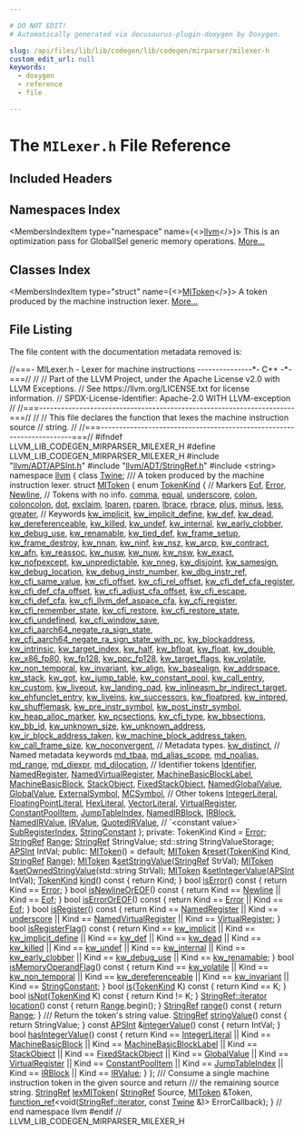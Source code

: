 ```yaml
---

# DO NOT EDIT!
# Automatically generated via docusaurus-plugin-doxygen by Doxygen.

slug: /api/files/lib/lib/codegen/lib/codegen/mirparser/milexer-h
custom_edit_url: null
keywords:
  - doxygen
  - reference
  - file

---
```





# The `MILexer.h` File Reference

<DoxygenPage pluginConfig={pluginConfig}>



## Included Headers

<IncludesList>
<IncludesListItem
  filePath="llvm/ADT/APSInt.h"
  permalink="/docs/api/files/include/include/llvm/include/llvm/adt/apsint-h"
  isLocal="true" />
<IncludesListItem
  filePath="llvm/ADT/StringRef.h"
  permalink="/docs/api/files/include/include/llvm/include/llvm/adt/stringref-h"
  isLocal="true" />
<IncludesListItem
  filePath="string"
  permalink=""
  isLocal="false" />
</IncludesList>

## Namespaces Index

<MembersIndex>

<MembersIndexItem
  type="namespace"
  name={<><a href="/docs/api/namespaces/llvm">llvm</a></>}>
This is an optimization pass for GlobalISel generic memory operations. <a href="/docs/api/namespaces/llvm/#details">More...</a>
</MembersIndexItem>

</MembersIndex>

## Classes Index

<MembersIndex>

<MembersIndexItem
  type="struct"
  name={<><a href="/docs/api/structs/llvm/mitoken">MIToken</a></>}>
A token produced by the machine instruction lexer. <a href="/docs/api/structs/llvm/mitoken/#details">More...</a>
</MembersIndexItem>

</MembersIndex>


## File Listing

The file content with the documentation metadata removed is:

<ProgramListing>

<Link id="l00001" /><CodeLine lineNumber="1"><Highlight kind="comment">//===- MILexer.h - Lexer for machine instructions ---------------&#42;- C++ -&#42;-===//</Highlight><Highlight kind="normal"></Highlight></CodeLine>
<Link id="l00002" /><CodeLine lineNumber="2"><Highlight kind="normal"></Highlight><Highlight kind="comment">//</Highlight><Highlight kind="normal"></Highlight></CodeLine>
<Link id="l00003" /><CodeLine lineNumber="3"><Highlight kind="normal"></Highlight><Highlight kind="comment">// Part of the LLVM Project, under the Apache License v2.0 with LLVM Exceptions.</Highlight><Highlight kind="normal"></Highlight></CodeLine>
<Link id="l00004" /><CodeLine lineNumber="4"><Highlight kind="normal"></Highlight><Highlight kind="comment">// See https://llvm.org/LICENSE.txt for license information.</Highlight><Highlight kind="normal"></Highlight></CodeLine>
<Link id="l00005" /><CodeLine lineNumber="5"><Highlight kind="normal"></Highlight><Highlight kind="comment">// SPDX-License-Identifier: Apache-2.0 WITH LLVM-exception</Highlight><Highlight kind="normal"></Highlight></CodeLine>
<Link id="l00006" /><CodeLine lineNumber="6"><Highlight kind="normal"></Highlight><Highlight kind="comment">//</Highlight><Highlight kind="normal"></Highlight></CodeLine>
<Link id="l00007" /><CodeLine lineNumber="7"><Highlight kind="normal"></Highlight><Highlight kind="comment">//===----------------------------------------------------------------------===//</Highlight><Highlight kind="normal"></Highlight></CodeLine>
<Link id="l00008" /><CodeLine lineNumber="8"><Highlight kind="normal"></Highlight><Highlight kind="comment">//</Highlight><Highlight kind="normal"></Highlight></CodeLine>
<Link id="l00009" /><CodeLine lineNumber="9"><Highlight kind="normal"></Highlight><Highlight kind="comment">// This file declares the function that lexes the machine instruction source</Highlight><Highlight kind="normal"></Highlight></CodeLine>
<Link id="l00010" /><CodeLine lineNumber="10"><Highlight kind="normal"></Highlight><Highlight kind="comment">// string.</Highlight><Highlight kind="normal"></Highlight></CodeLine>
<Link id="l00011" /><CodeLine lineNumber="11"><Highlight kind="normal"></Highlight><Highlight kind="comment">//</Highlight><Highlight kind="normal"></Highlight></CodeLine>
<Link id="l00012" /><CodeLine lineNumber="12"><Highlight kind="normal"></Highlight><Highlight kind="comment">//===----------------------------------------------------------------------===//</Highlight><Highlight kind="normal"></Highlight></CodeLine>
<Link id="l00013" /><CodeLine lineNumber="13"><Highlight kind="normal"></Highlight></CodeLine>
<Link id="l00014" /><CodeLine lineNumber="14"><Highlight kind="normal"></Highlight><Highlight kind="preprocessor">#ifndef LLVM&#95;LIB&#95;CODEGEN&#95;MIRPARSER&#95;MILEXER&#95;H</Highlight><Highlight kind="normal"></Highlight></CodeLine>
<Link id="l00015" /><CodeLine lineNumber="15"><Highlight kind="normal"></Highlight><Highlight kind="preprocessor">#define LLVM&#95;LIB&#95;CODEGEN&#95;MIRPARSER&#95;MILEXER&#95;H</Highlight><Highlight kind="normal"></Highlight></CodeLine>
<Link id="l00016" /><CodeLine lineNumber="16"><Highlight kind="normal"></Highlight></CodeLine>
<Link id="l00017" /><CodeLine lineNumber="17"><Highlight kind="normal"></Highlight><Highlight kind="preprocessor">#include &quot;<a href="/docs/api/files/include/include/llvm/include/llvm/adt/apsint-h">llvm/ADT/APSInt.h</a>&quot;</Highlight><Highlight kind="normal"></Highlight></CodeLine>
<Link id="l00018" /><CodeLine lineNumber="18"><Highlight kind="normal"></Highlight><Highlight kind="preprocessor">#include &quot;<a href="/docs/api/files/include/include/llvm/include/llvm/adt/stringref-h">llvm/ADT/StringRef.h</a>&quot;</Highlight><Highlight kind="normal"></Highlight></CodeLine>
<Link id="l00019" /><CodeLine lineNumber="19"><Highlight kind="normal"></Highlight><Highlight kind="preprocessor">#include &lt;string&gt;</Highlight><Highlight kind="normal"></Highlight></CodeLine>
<Link id="l00020" /><CodeLine lineNumber="20"><Highlight kind="normal"></Highlight></CodeLine>
<Link id="l00021" /><CodeLine lineNumber="21"><Highlight kind="normal"></Highlight><Highlight kind="keyword">namespace </Highlight><Highlight kind="normal"><a href="/docs/api/namespaces/llvm">llvm</a> &#123;</Highlight></CodeLine>
<Link id="l00022" /><CodeLine lineNumber="22"><Highlight kind="normal"></Highlight></CodeLine>
<Link id="l00023" /><CodeLine lineNumber="23"><Highlight kind="normal"></Highlight><Highlight kind="keyword">class </Highlight><Highlight kind="normal"><a href="/docs/api/classes/llvm/twine">Twine</a>;</Highlight></CodeLine>
<Link id="l00024" /><CodeLine lineNumber="24"><Highlight kind="normal"></Highlight><Highlight kind="comment"></Highlight></CodeLine>
<Link id="l00025" /><CodeLine lineNumber="25"><Highlight kind="comment">/// A token produced by the machine instruction lexer.</Highlight><Highlight kind="normal"></Highlight></CodeLine>
<Link id="l00026" /><CodeLine lineNumber="26" lineLink="/docs/api/structs/llvm/mitoken"><Highlight kind="normal"></Highlight><Highlight kind="keyword">struct </Highlight><Highlight kind="normal"><a href="/docs/api/structs/llvm/mitoken/#a6fd2f79ac3bdafaa1f8e9b87f58e7f36">MIToken</a> &#123;</Highlight></CodeLine>
<Link id="l00027" /><CodeLine lineNumber="27" lineLink="/docs/api/structs/llvm/mitoken/#a826fc5728ce5ed55eef1807bf32e02a6"><Highlight kind="normal">  </Highlight><Highlight kind="keyword">enum</Highlight><Highlight kind="normal"> <a href="/docs/api/structs/llvm/mitoken/#a826fc5728ce5ed55eef1807bf32e02a6">TokenKind</a> &#123;</Highlight></CodeLine>
<Link id="l00028" /><CodeLine lineNumber="28"><Highlight kind="normal">    </Highlight><Highlight kind="comment">// Markers</Highlight><Highlight kind="normal"></Highlight></CodeLine>
<Link id="l00029" /><CodeLine lineNumber="29" lineLink="/docs/api/structs/llvm/mitoken/#a826fc5728ce5ed55eef1807bf32e02a6a9451d22efb0e7385c6b73ca7799b1d70"><Highlight kind="normal">    <a href="/docs/api/structs/llvm/mitoken/#a826fc5728ce5ed55eef1807bf32e02a6a9451d22efb0e7385c6b73ca7799b1d70">Eof</a>,</Highlight></CodeLine>
<Link id="l00030" /><CodeLine lineNumber="30" lineLink="/docs/api/structs/llvm/mitoken/#a826fc5728ce5ed55eef1807bf32e02a6a695bb4e1c6c5b89177aeb0f0cf489580"><Highlight kind="normal">    <a href="/docs/api/structs/llvm/mitoken/#a826fc5728ce5ed55eef1807bf32e02a6a695bb4e1c6c5b89177aeb0f0cf489580">Error</a>,</Highlight></CodeLine>
<Link id="l00031" /><CodeLine lineNumber="31" lineLink="/docs/api/structs/llvm/mitoken/#a826fc5728ce5ed55eef1807bf32e02a6a38401c9f9d25b14c3ca4a36214b5f290"><Highlight kind="normal">    <a href="/docs/api/structs/llvm/mitoken/#a826fc5728ce5ed55eef1807bf32e02a6a38401c9f9d25b14c3ca4a36214b5f290">Newline</a>,</Highlight></CodeLine>
<Link id="l00032" /><CodeLine lineNumber="32"><Highlight kind="normal"></Highlight></CodeLine>
<Link id="l00033" /><CodeLine lineNumber="33"><Highlight kind="normal">    </Highlight><Highlight kind="comment">// Tokens with no info.</Highlight><Highlight kind="normal"></Highlight></CodeLine>
<Link id="l00034" /><CodeLine lineNumber="34" lineLink="/docs/api/structs/llvm/mitoken/#a826fc5728ce5ed55eef1807bf32e02a6a190591b275f9c74a12e9cc66e386d86c"><Highlight kind="normal">    <a href="/docs/api/structs/llvm/mitoken/#a826fc5728ce5ed55eef1807bf32e02a6a190591b275f9c74a12e9cc66e386d86c">comma</a>,</Highlight></CodeLine>
<Link id="l00035" /><CodeLine lineNumber="35" lineLink="/docs/api/structs/llvm/mitoken/#a826fc5728ce5ed55eef1807bf32e02a6ab3c838fbfa1a8d60a66b3fe4aa360af9"><Highlight kind="normal">    <a href="/docs/api/structs/llvm/mitoken/#a826fc5728ce5ed55eef1807bf32e02a6ab3c838fbfa1a8d60a66b3fe4aa360af9">equal</a>,</Highlight></CodeLine>
<Link id="l00036" /><CodeLine lineNumber="36" lineLink="/docs/api/structs/llvm/mitoken/#a826fc5728ce5ed55eef1807bf32e02a6a1fcbf573b686db8220b374ddfce6bbdc"><Highlight kind="normal">    <a href="/docs/api/structs/llvm/mitoken/#a826fc5728ce5ed55eef1807bf32e02a6a1fcbf573b686db8220b374ddfce6bbdc">underscore</a>,</Highlight></CodeLine>
<Link id="l00037" /><CodeLine lineNumber="37" lineLink="/docs/api/structs/llvm/mitoken/#a826fc5728ce5ed55eef1807bf32e02a6ac56884d19c1537e43044a3078cac0004"><Highlight kind="normal">    <a href="/docs/api/structs/llvm/mitoken/#a826fc5728ce5ed55eef1807bf32e02a6ac56884d19c1537e43044a3078cac0004">colon</a>,</Highlight></CodeLine>
<Link id="l00038" /><CodeLine lineNumber="38" lineLink="/docs/api/structs/llvm/mitoken/#a826fc5728ce5ed55eef1807bf32e02a6a73e49b39421c784a08abf178343da0bc"><Highlight kind="normal">    <a href="/docs/api/structs/llvm/mitoken/#a826fc5728ce5ed55eef1807bf32e02a6a73e49b39421c784a08abf178343da0bc">coloncolon</a>,</Highlight></CodeLine>
<Link id="l00039" /><CodeLine lineNumber="39" lineLink="/docs/api/structs/llvm/mitoken/#a826fc5728ce5ed55eef1807bf32e02a6a73902454a32cbf1ad7ceac917df4bbd4"><Highlight kind="normal">    <a href="/docs/api/structs/llvm/mitoken/#a826fc5728ce5ed55eef1807bf32e02a6a73902454a32cbf1ad7ceac917df4bbd4">dot</a>,</Highlight></CodeLine>
<Link id="l00040" /><CodeLine lineNumber="40" lineLink="/docs/api/structs/llvm/mitoken/#a826fc5728ce5ed55eef1807bf32e02a6ae9b7e1e40ac9f787f763b636479f00d6"><Highlight kind="normal">    <a href="/docs/api/structs/llvm/mitoken/#a826fc5728ce5ed55eef1807bf32e02a6ae9b7e1e40ac9f787f763b636479f00d6">exclaim</a>,</Highlight></CodeLine>
<Link id="l00041" /><CodeLine lineNumber="41" lineLink="/docs/api/structs/llvm/mitoken/#a826fc5728ce5ed55eef1807bf32e02a6aa19f9b1b5cf9928ce12e0dab92099c10"><Highlight kind="normal">    <a href="/docs/api/structs/llvm/mitoken/#a826fc5728ce5ed55eef1807bf32e02a6aa19f9b1b5cf9928ce12e0dab92099c10">lparen</a>,</Highlight></CodeLine>
<Link id="l00042" /><CodeLine lineNumber="42" lineLink="/docs/api/structs/llvm/mitoken/#a826fc5728ce5ed55eef1807bf32e02a6af002c0577ea092d33ec2e5268ff4201e"><Highlight kind="normal">    <a href="/docs/api/structs/llvm/mitoken/#a826fc5728ce5ed55eef1807bf32e02a6af002c0577ea092d33ec2e5268ff4201e">rparen</a>,</Highlight></CodeLine>
<Link id="l00043" /><CodeLine lineNumber="43" lineLink="/docs/api/structs/llvm/mitoken/#a826fc5728ce5ed55eef1807bf32e02a6a7ec17f6a52a8e82ff01425357cd53bb6"><Highlight kind="normal">    <a href="/docs/api/structs/llvm/mitoken/#a826fc5728ce5ed55eef1807bf32e02a6a7ec17f6a52a8e82ff01425357cd53bb6">lbrace</a>,</Highlight></CodeLine>
<Link id="l00044" /><CodeLine lineNumber="44" lineLink="/docs/api/structs/llvm/mitoken/#a826fc5728ce5ed55eef1807bf32e02a6a1b4d75865bc6f7723d3f2cae13c8b651"><Highlight kind="normal">    <a href="/docs/api/structs/llvm/mitoken/#a826fc5728ce5ed55eef1807bf32e02a6a1b4d75865bc6f7723d3f2cae13c8b651">rbrace</a>,</Highlight></CodeLine>
<Link id="l00045" /><CodeLine lineNumber="45" lineLink="/docs/api/structs/llvm/mitoken/#a826fc5728ce5ed55eef1807bf32e02a6a80a791797a5aa271f17b100dc2915658"><Highlight kind="normal">    <a href="/docs/api/structs/llvm/mitoken/#a826fc5728ce5ed55eef1807bf32e02a6a80a791797a5aa271f17b100dc2915658">plus</a>,</Highlight></CodeLine>
<Link id="l00046" /><CodeLine lineNumber="46" lineLink="/docs/api/structs/llvm/mitoken/#a826fc5728ce5ed55eef1807bf32e02a6a95a262807a0e29e6c8da9c780b5cd489"><Highlight kind="normal">    <a href="/docs/api/structs/llvm/mitoken/#a826fc5728ce5ed55eef1807bf32e02a6a95a262807a0e29e6c8da9c780b5cd489">minus</a>,</Highlight></CodeLine>
<Link id="l00047" /><CodeLine lineNumber="47" lineLink="/docs/api/structs/llvm/mitoken/#a826fc5728ce5ed55eef1807bf32e02a6a4e7dadb5d20a08f47b6c4b6f6c28451a"><Highlight kind="normal">    <a href="/docs/api/structs/llvm/mitoken/#a826fc5728ce5ed55eef1807bf32e02a6a4e7dadb5d20a08f47b6c4b6f6c28451a">less</a>,</Highlight></CodeLine>
<Link id="l00048" /><CodeLine lineNumber="48" lineLink="/docs/api/structs/llvm/mitoken/#a826fc5728ce5ed55eef1807bf32e02a6a4706e21cf646fba2fb2044291a31ddd4"><Highlight kind="normal">    <a href="/docs/api/structs/llvm/mitoken/#a826fc5728ce5ed55eef1807bf32e02a6a4706e21cf646fba2fb2044291a31ddd4">greater</a>,</Highlight></CodeLine>
<Link id="l00049" /><CodeLine lineNumber="49"><Highlight kind="normal"></Highlight></CodeLine>
<Link id="l00050" /><CodeLine lineNumber="50"><Highlight kind="normal">    </Highlight><Highlight kind="comment">// Keywords</Highlight><Highlight kind="normal"></Highlight></CodeLine>
<Link id="l00051" /><CodeLine lineNumber="51" lineLink="/docs/api/structs/llvm/mitoken/#a826fc5728ce5ed55eef1807bf32e02a6ab206051858a3a8aec9100cc51e5cfcb5"><Highlight kind="normal">    <a href="/docs/api/structs/llvm/mitoken/#a826fc5728ce5ed55eef1807bf32e02a6ab206051858a3a8aec9100cc51e5cfcb5">kw&#95;implicit</a>,</Highlight></CodeLine>
<Link id="l00052" /><CodeLine lineNumber="52" lineLink="/docs/api/structs/llvm/mitoken/#a826fc5728ce5ed55eef1807bf32e02a6aa6a826947733d28faf3db46eb2924cbd"><Highlight kind="normal">    <a href="/docs/api/structs/llvm/mitoken/#a826fc5728ce5ed55eef1807bf32e02a6aa6a826947733d28faf3db46eb2924cbd">kw&#95;implicit&#95;define</a>,</Highlight></CodeLine>
<Link id="l00053" /><CodeLine lineNumber="53" lineLink="/docs/api/structs/llvm/mitoken/#a826fc5728ce5ed55eef1807bf32e02a6addae3c49cf7e04a1535a29021ae91423"><Highlight kind="normal">    <a href="/docs/api/structs/llvm/mitoken/#a826fc5728ce5ed55eef1807bf32e02a6addae3c49cf7e04a1535a29021ae91423">kw&#95;def</a>,</Highlight></CodeLine>
<Link id="l00054" /><CodeLine lineNumber="54" lineLink="/docs/api/structs/llvm/mitoken/#a826fc5728ce5ed55eef1807bf32e02a6a3c27c3f12ff5eac92e28e03d48af0a58"><Highlight kind="normal">    <a href="/docs/api/structs/llvm/mitoken/#a826fc5728ce5ed55eef1807bf32e02a6a3c27c3f12ff5eac92e28e03d48af0a58">kw&#95;dead</a>,</Highlight></CodeLine>
<Link id="l00055" /><CodeLine lineNumber="55" lineLink="/docs/api/structs/llvm/mitoken/#a826fc5728ce5ed55eef1807bf32e02a6aa622b3d50d254c6f16b5f0dc2693f9ac"><Highlight kind="normal">    <a href="/docs/api/structs/llvm/mitoken/#a826fc5728ce5ed55eef1807bf32e02a6aa622b3d50d254c6f16b5f0dc2693f9ac">kw&#95;dereferenceable</a>,</Highlight></CodeLine>
<Link id="l00056" /><CodeLine lineNumber="56" lineLink="/docs/api/structs/llvm/mitoken/#a826fc5728ce5ed55eef1807bf32e02a6ae6c29e07f6ec069203986ffe91d9bb63"><Highlight kind="normal">    <a href="/docs/api/structs/llvm/mitoken/#a826fc5728ce5ed55eef1807bf32e02a6ae6c29e07f6ec069203986ffe91d9bb63">kw&#95;killed</a>,</Highlight></CodeLine>
<Link id="l00057" /><CodeLine lineNumber="57" lineLink="/docs/api/structs/llvm/mitoken/#a826fc5728ce5ed55eef1807bf32e02a6af21fe671190c392445d0b4f6809403da"><Highlight kind="normal">    <a href="/docs/api/structs/llvm/mitoken/#a826fc5728ce5ed55eef1807bf32e02a6af21fe671190c392445d0b4f6809403da">kw&#95;undef</a>,</Highlight></CodeLine>
<Link id="l00058" /><CodeLine lineNumber="58" lineLink="/docs/api/structs/llvm/mitoken/#a826fc5728ce5ed55eef1807bf32e02a6ae7fa8038ec793e64852ab7942c2bf5f0"><Highlight kind="normal">    <a href="/docs/api/structs/llvm/mitoken/#a826fc5728ce5ed55eef1807bf32e02a6ae7fa8038ec793e64852ab7942c2bf5f0">kw&#95;internal</a>,</Highlight></CodeLine>
<Link id="l00059" /><CodeLine lineNumber="59" lineLink="/docs/api/structs/llvm/mitoken/#a826fc5728ce5ed55eef1807bf32e02a6a4cb41f854136268b98f0a3b6f8b7d0b9"><Highlight kind="normal">    <a href="/docs/api/structs/llvm/mitoken/#a826fc5728ce5ed55eef1807bf32e02a6a4cb41f854136268b98f0a3b6f8b7d0b9">kw&#95;early&#95;clobber</a>,</Highlight></CodeLine>
<Link id="l00060" /><CodeLine lineNumber="60" lineLink="/docs/api/structs/llvm/mitoken/#a826fc5728ce5ed55eef1807bf32e02a6a6edca770467a61b3a5750a36b7c7731e"><Highlight kind="normal">    <a href="/docs/api/structs/llvm/mitoken/#a826fc5728ce5ed55eef1807bf32e02a6a6edca770467a61b3a5750a36b7c7731e">kw&#95;debug&#95;use</a>,</Highlight></CodeLine>
<Link id="l00061" /><CodeLine lineNumber="61" lineLink="/docs/api/structs/llvm/mitoken/#a826fc5728ce5ed55eef1807bf32e02a6abd8994d7aa807f0fc7a79bc0bd49ae51"><Highlight kind="normal">    <a href="/docs/api/structs/llvm/mitoken/#a826fc5728ce5ed55eef1807bf32e02a6abd8994d7aa807f0fc7a79bc0bd49ae51">kw&#95;renamable</a>,</Highlight></CodeLine>
<Link id="l00062" /><CodeLine lineNumber="62" lineLink="/docs/api/structs/llvm/mitoken/#a826fc5728ce5ed55eef1807bf32e02a6a61a7c9d358791d8e1d5fea11c59d8b81"><Highlight kind="normal">    <a href="/docs/api/structs/llvm/mitoken/#a826fc5728ce5ed55eef1807bf32e02a6a61a7c9d358791d8e1d5fea11c59d8b81">kw&#95;tied&#95;def</a>,</Highlight></CodeLine>
<Link id="l00063" /><CodeLine lineNumber="63" lineLink="/docs/api/structs/llvm/mitoken/#a826fc5728ce5ed55eef1807bf32e02a6a2da019279f6be2a1e52e64b02217e585"><Highlight kind="normal">    <a href="/docs/api/structs/llvm/mitoken/#a826fc5728ce5ed55eef1807bf32e02a6a2da019279f6be2a1e52e64b02217e585">kw&#95;frame&#95;setup</a>,</Highlight></CodeLine>
<Link id="l00064" /><CodeLine lineNumber="64" lineLink="/docs/api/structs/llvm/mitoken/#a826fc5728ce5ed55eef1807bf32e02a6a7b38cb8a87ef0744995be2e4f5c86889"><Highlight kind="normal">    <a href="/docs/api/structs/llvm/mitoken/#a826fc5728ce5ed55eef1807bf32e02a6a7b38cb8a87ef0744995be2e4f5c86889">kw&#95;frame&#95;destroy</a>,</Highlight></CodeLine>
<Link id="l00065" /><CodeLine lineNumber="65" lineLink="/docs/api/structs/llvm/mitoken/#a826fc5728ce5ed55eef1807bf32e02a6a5dab1bbaccfcc0f825c02c6bc07b718b"><Highlight kind="normal">    <a href="/docs/api/structs/llvm/mitoken/#a826fc5728ce5ed55eef1807bf32e02a6a5dab1bbaccfcc0f825c02c6bc07b718b">kw&#95;nnan</a>,</Highlight></CodeLine>
<Link id="l00066" /><CodeLine lineNumber="66" lineLink="/docs/api/structs/llvm/mitoken/#a826fc5728ce5ed55eef1807bf32e02a6a4895873b179e53092adfcb78ecaf4c4e"><Highlight kind="normal">    <a href="/docs/api/structs/llvm/mitoken/#a826fc5728ce5ed55eef1807bf32e02a6a4895873b179e53092adfcb78ecaf4c4e">kw&#95;ninf</a>,</Highlight></CodeLine>
<Link id="l00067" /><CodeLine lineNumber="67" lineLink="/docs/api/structs/llvm/mitoken/#a826fc5728ce5ed55eef1807bf32e02a6a813ceb01fe154d09fe9001a3ec15da3b"><Highlight kind="normal">    <a href="/docs/api/structs/llvm/mitoken/#a826fc5728ce5ed55eef1807bf32e02a6a813ceb01fe154d09fe9001a3ec15da3b">kw&#95;nsz</a>,</Highlight></CodeLine>
<Link id="l00068" /><CodeLine lineNumber="68" lineLink="/docs/api/structs/llvm/mitoken/#a826fc5728ce5ed55eef1807bf32e02a6a645f437737bb0546525fb281fcc101fe"><Highlight kind="normal">    <a href="/docs/api/structs/llvm/mitoken/#a826fc5728ce5ed55eef1807bf32e02a6a645f437737bb0546525fb281fcc101fe">kw&#95;arcp</a>,</Highlight></CodeLine>
<Link id="l00069" /><CodeLine lineNumber="69" lineLink="/docs/api/structs/llvm/mitoken/#a826fc5728ce5ed55eef1807bf32e02a6a1629a3eb67efd22303ce5458746b3cab"><Highlight kind="normal">    <a href="/docs/api/structs/llvm/mitoken/#a826fc5728ce5ed55eef1807bf32e02a6a1629a3eb67efd22303ce5458746b3cab">kw&#95;contract</a>,</Highlight></CodeLine>
<Link id="l00070" /><CodeLine lineNumber="70" lineLink="/docs/api/structs/llvm/mitoken/#a826fc5728ce5ed55eef1807bf32e02a6a356311228b5226914a5e28765271885b"><Highlight kind="normal">    <a href="/docs/api/structs/llvm/mitoken/#a826fc5728ce5ed55eef1807bf32e02a6a356311228b5226914a5e28765271885b">kw&#95;afn</a>,</Highlight></CodeLine>
<Link id="l00071" /><CodeLine lineNumber="71" lineLink="/docs/api/structs/llvm/mitoken/#a826fc5728ce5ed55eef1807bf32e02a6ac4bf254327260d60f099867840655305"><Highlight kind="normal">    <a href="/docs/api/structs/llvm/mitoken/#a826fc5728ce5ed55eef1807bf32e02a6ac4bf254327260d60f099867840655305">kw&#95;reassoc</a>,</Highlight></CodeLine>
<Link id="l00072" /><CodeLine lineNumber="72" lineLink="/docs/api/structs/llvm/mitoken/#a826fc5728ce5ed55eef1807bf32e02a6a57eb6203065d03300e8be639a2abc363"><Highlight kind="normal">    <a href="/docs/api/structs/llvm/mitoken/#a826fc5728ce5ed55eef1807bf32e02a6a57eb6203065d03300e8be639a2abc363">kw&#95;nusw</a>,</Highlight></CodeLine>
<Link id="l00073" /><CodeLine lineNumber="73" lineLink="/docs/api/structs/llvm/mitoken/#a826fc5728ce5ed55eef1807bf32e02a6a2b004204e9f6bd48039ec378d4026fa8"><Highlight kind="normal">    <a href="/docs/api/structs/llvm/mitoken/#a826fc5728ce5ed55eef1807bf32e02a6a2b004204e9f6bd48039ec378d4026fa8">kw&#95;nuw</a>,</Highlight></CodeLine>
<Link id="l00074" /><CodeLine lineNumber="74" lineLink="/docs/api/structs/llvm/mitoken/#a826fc5728ce5ed55eef1807bf32e02a6aa43cbf2f0fd916c8e375be900f2634a0"><Highlight kind="normal">    <a href="/docs/api/structs/llvm/mitoken/#a826fc5728ce5ed55eef1807bf32e02a6aa43cbf2f0fd916c8e375be900f2634a0">kw&#95;nsw</a>,</Highlight></CodeLine>
<Link id="l00075" /><CodeLine lineNumber="75" lineLink="/docs/api/structs/llvm/mitoken/#a826fc5728ce5ed55eef1807bf32e02a6a2e51bdf9f9a4d99c231cb04936d662ee"><Highlight kind="normal">    <a href="/docs/api/structs/llvm/mitoken/#a826fc5728ce5ed55eef1807bf32e02a6a2e51bdf9f9a4d99c231cb04936d662ee">kw&#95;exact</a>,</Highlight></CodeLine>
<Link id="l00076" /><CodeLine lineNumber="76" lineLink="/docs/api/structs/llvm/mitoken/#a826fc5728ce5ed55eef1807bf32e02a6af051439152848664affc6acb1cee98c9"><Highlight kind="normal">    <a href="/docs/api/structs/llvm/mitoken/#a826fc5728ce5ed55eef1807bf32e02a6af051439152848664affc6acb1cee98c9">kw&#95;nofpexcept</a>,</Highlight></CodeLine>
<Link id="l00077" /><CodeLine lineNumber="77" lineLink="/docs/api/structs/llvm/mitoken/#a826fc5728ce5ed55eef1807bf32e02a6a65b31b4ccf793c70d51b6d5c1527af40"><Highlight kind="normal">    <a href="/docs/api/structs/llvm/mitoken/#a826fc5728ce5ed55eef1807bf32e02a6a65b31b4ccf793c70d51b6d5c1527af40">kw&#95;unpredictable</a>,</Highlight></CodeLine>
<Link id="l00078" /><CodeLine lineNumber="78" lineLink="/docs/api/structs/llvm/mitoken/#a826fc5728ce5ed55eef1807bf32e02a6a3d5a4f076e9d02c6a8442e8dac212739"><Highlight kind="normal">    <a href="/docs/api/structs/llvm/mitoken/#a826fc5728ce5ed55eef1807bf32e02a6a3d5a4f076e9d02c6a8442e8dac212739">kw&#95;nneg</a>,</Highlight></CodeLine>
<Link id="l00079" /><CodeLine lineNumber="79" lineLink="/docs/api/structs/llvm/mitoken/#a826fc5728ce5ed55eef1807bf32e02a6a89d38b3de95683fdb108fd90739bc2d6"><Highlight kind="normal">    <a href="/docs/api/structs/llvm/mitoken/#a826fc5728ce5ed55eef1807bf32e02a6a89d38b3de95683fdb108fd90739bc2d6">kw&#95;disjoint</a>,</Highlight></CodeLine>
<Link id="l00080" /><CodeLine lineNumber="80" lineLink="/docs/api/structs/llvm/mitoken/#a826fc5728ce5ed55eef1807bf32e02a6ac912d10c1757f7123cb0967e5d7231a8"><Highlight kind="normal">    <a href="/docs/api/structs/llvm/mitoken/#a826fc5728ce5ed55eef1807bf32e02a6ac912d10c1757f7123cb0967e5d7231a8">kw&#95;samesign</a>,</Highlight></CodeLine>
<Link id="l00081" /><CodeLine lineNumber="81" lineLink="/docs/api/structs/llvm/mitoken/#a826fc5728ce5ed55eef1807bf32e02a6afae5d39056b30c2d5219236ee0650abc"><Highlight kind="normal">    <a href="/docs/api/structs/llvm/mitoken/#a826fc5728ce5ed55eef1807bf32e02a6afae5d39056b30c2d5219236ee0650abc">kw&#95;debug&#95;location</a>,</Highlight></CodeLine>
<Link id="l00082" /><CodeLine lineNumber="82" lineLink="/docs/api/structs/llvm/mitoken/#a826fc5728ce5ed55eef1807bf32e02a6ae3b209d9029d0e9a79026e60f8328f23"><Highlight kind="normal">    <a href="/docs/api/structs/llvm/mitoken/#a826fc5728ce5ed55eef1807bf32e02a6ae3b209d9029d0e9a79026e60f8328f23">kw&#95;debug&#95;instr&#95;number</a>,</Highlight></CodeLine>
<Link id="l00083" /><CodeLine lineNumber="83" lineLink="/docs/api/structs/llvm/mitoken/#a826fc5728ce5ed55eef1807bf32e02a6a44c287f7c3c0e3293241bde17a716828"><Highlight kind="normal">    <a href="/docs/api/structs/llvm/mitoken/#a826fc5728ce5ed55eef1807bf32e02a6a44c287f7c3c0e3293241bde17a716828">kw&#95;dbg&#95;instr&#95;ref</a>,</Highlight></CodeLine>
<Link id="l00084" /><CodeLine lineNumber="84" lineLink="/docs/api/structs/llvm/mitoken/#a826fc5728ce5ed55eef1807bf32e02a6a9d9cd9b85ae5fce2a539f56fb037766a"><Highlight kind="normal">    <a href="/docs/api/structs/llvm/mitoken/#a826fc5728ce5ed55eef1807bf32e02a6a9d9cd9b85ae5fce2a539f56fb037766a">kw&#95;cfi&#95;same&#95;value</a>,</Highlight></CodeLine>
<Link id="l00085" /><CodeLine lineNumber="85" lineLink="/docs/api/structs/llvm/mitoken/#a826fc5728ce5ed55eef1807bf32e02a6a4cefddc97b52262ec3ca131128079be4"><Highlight kind="normal">    <a href="/docs/api/structs/llvm/mitoken/#a826fc5728ce5ed55eef1807bf32e02a6a4cefddc97b52262ec3ca131128079be4">kw&#95;cfi&#95;offset</a>,</Highlight></CodeLine>
<Link id="l00086" /><CodeLine lineNumber="86" lineLink="/docs/api/structs/llvm/mitoken/#a826fc5728ce5ed55eef1807bf32e02a6a94740fe117708e6e5de35dea49614ad0"><Highlight kind="normal">    <a href="/docs/api/structs/llvm/mitoken/#a826fc5728ce5ed55eef1807bf32e02a6a94740fe117708e6e5de35dea49614ad0">kw&#95;cfi&#95;rel&#95;offset</a>,</Highlight></CodeLine>
<Link id="l00087" /><CodeLine lineNumber="87" lineLink="/docs/api/structs/llvm/mitoken/#a826fc5728ce5ed55eef1807bf32e02a6a9b449f07ddab22c2e49164fc2aee112c"><Highlight kind="normal">    <a href="/docs/api/structs/llvm/mitoken/#a826fc5728ce5ed55eef1807bf32e02a6a9b449f07ddab22c2e49164fc2aee112c">kw&#95;cfi&#95;def&#95;cfa&#95;register</a>,</Highlight></CodeLine>
<Link id="l00088" /><CodeLine lineNumber="88" lineLink="/docs/api/structs/llvm/mitoken/#a826fc5728ce5ed55eef1807bf32e02a6aaec8c69ba4f771177000277c8e2403b3"><Highlight kind="normal">    <a href="/docs/api/structs/llvm/mitoken/#a826fc5728ce5ed55eef1807bf32e02a6aaec8c69ba4f771177000277c8e2403b3">kw&#95;cfi&#95;def&#95;cfa&#95;offset</a>,</Highlight></CodeLine>
<Link id="l00089" /><CodeLine lineNumber="89" lineLink="/docs/api/structs/llvm/mitoken/#a826fc5728ce5ed55eef1807bf32e02a6aa4c84979e85e8fa30a9d33d7ebe59ca5"><Highlight kind="normal">    <a href="/docs/api/structs/llvm/mitoken/#a826fc5728ce5ed55eef1807bf32e02a6aa4c84979e85e8fa30a9d33d7ebe59ca5">kw&#95;cfi&#95;adjust&#95;cfa&#95;offset</a>,</Highlight></CodeLine>
<Link id="l00090" /><CodeLine lineNumber="90" lineLink="/docs/api/structs/llvm/mitoken/#a826fc5728ce5ed55eef1807bf32e02a6aa99f8585275a495b73a9319979194b5a"><Highlight kind="normal">    <a href="/docs/api/structs/llvm/mitoken/#a826fc5728ce5ed55eef1807bf32e02a6aa99f8585275a495b73a9319979194b5a">kw&#95;cfi&#95;escape</a>,</Highlight></CodeLine>
<Link id="l00091" /><CodeLine lineNumber="91" lineLink="/docs/api/structs/llvm/mitoken/#a826fc5728ce5ed55eef1807bf32e02a6aa94c3b98223057a43e6d39505f4a6e5f"><Highlight kind="normal">    <a href="/docs/api/structs/llvm/mitoken/#a826fc5728ce5ed55eef1807bf32e02a6aa94c3b98223057a43e6d39505f4a6e5f">kw&#95;cfi&#95;def&#95;cfa</a>,</Highlight></CodeLine>
<Link id="l00092" /><CodeLine lineNumber="92" lineLink="/docs/api/structs/llvm/mitoken/#a826fc5728ce5ed55eef1807bf32e02a6a3cc78b122a3960aed2a370a5241e6015"><Highlight kind="normal">    <a href="/docs/api/structs/llvm/mitoken/#a826fc5728ce5ed55eef1807bf32e02a6a3cc78b122a3960aed2a370a5241e6015">kw&#95;cfi&#95;llvm&#95;def&#95;aspace&#95;cfa</a>,</Highlight></CodeLine>
<Link id="l00093" /><CodeLine lineNumber="93" lineLink="/docs/api/structs/llvm/mitoken/#a826fc5728ce5ed55eef1807bf32e02a6a8f3b8e825a1b96c0feb33b74c56eb891"><Highlight kind="normal">    <a href="/docs/api/structs/llvm/mitoken/#a826fc5728ce5ed55eef1807bf32e02a6a8f3b8e825a1b96c0feb33b74c56eb891">kw&#95;cfi&#95;register</a>,</Highlight></CodeLine>
<Link id="l00094" /><CodeLine lineNumber="94" lineLink="/docs/api/structs/llvm/mitoken/#a826fc5728ce5ed55eef1807bf32e02a6ae264c83e0df5209a1dfcd322b0d0e74a"><Highlight kind="normal">    <a href="/docs/api/structs/llvm/mitoken/#a826fc5728ce5ed55eef1807bf32e02a6ae264c83e0df5209a1dfcd322b0d0e74a">kw&#95;cfi&#95;remember&#95;state</a>,</Highlight></CodeLine>
<Link id="l00095" /><CodeLine lineNumber="95" lineLink="/docs/api/structs/llvm/mitoken/#a826fc5728ce5ed55eef1807bf32e02a6a836ad743b6d5b6e1d0bd80e05f42812c"><Highlight kind="normal">    <a href="/docs/api/structs/llvm/mitoken/#a826fc5728ce5ed55eef1807bf32e02a6a836ad743b6d5b6e1d0bd80e05f42812c">kw&#95;cfi&#95;restore</a>,</Highlight></CodeLine>
<Link id="l00096" /><CodeLine lineNumber="96" lineLink="/docs/api/structs/llvm/mitoken/#a826fc5728ce5ed55eef1807bf32e02a6aee2c9ff26df9a29da2a3b5409cfde779"><Highlight kind="normal">    <a href="/docs/api/structs/llvm/mitoken/#a826fc5728ce5ed55eef1807bf32e02a6aee2c9ff26df9a29da2a3b5409cfde779">kw&#95;cfi&#95;restore&#95;state</a>,</Highlight></CodeLine>
<Link id="l00097" /><CodeLine lineNumber="97" lineLink="/docs/api/structs/llvm/mitoken/#a826fc5728ce5ed55eef1807bf32e02a6a7bb4c83768ee2a94a0a21aa1a0815752"><Highlight kind="normal">    <a href="/docs/api/structs/llvm/mitoken/#a826fc5728ce5ed55eef1807bf32e02a6a7bb4c83768ee2a94a0a21aa1a0815752">kw&#95;cfi&#95;undefined</a>,</Highlight></CodeLine>
<Link id="l00098" /><CodeLine lineNumber="98" lineLink="/docs/api/structs/llvm/mitoken/#a826fc5728ce5ed55eef1807bf32e02a6a712ca0bbf0925efcb0f451e6a53357ed"><Highlight kind="normal">    <a href="/docs/api/structs/llvm/mitoken/#a826fc5728ce5ed55eef1807bf32e02a6a712ca0bbf0925efcb0f451e6a53357ed">kw&#95;cfi&#95;window&#95;save</a>,</Highlight></CodeLine>
<Link id="l00099" /><CodeLine lineNumber="99" lineLink="/docs/api/structs/llvm/mitoken/#a826fc5728ce5ed55eef1807bf32e02a6a312a88bc3c813a44c29c661d9e981769"><Highlight kind="normal">    <a href="/docs/api/structs/llvm/mitoken/#a826fc5728ce5ed55eef1807bf32e02a6a312a88bc3c813a44c29c661d9e981769">kw&#95;cfi&#95;aarch64&#95;negate&#95;ra&#95;sign&#95;state</a>,</Highlight></CodeLine>
<Link id="l00100" /><CodeLine lineNumber="100" lineLink="/docs/api/structs/llvm/mitoken/#a826fc5728ce5ed55eef1807bf32e02a6a9741536facc1c8c790ac0929276d2bef"><Highlight kind="normal">    <a href="/docs/api/structs/llvm/mitoken/#a826fc5728ce5ed55eef1807bf32e02a6a9741536facc1c8c790ac0929276d2bef">kw&#95;cfi&#95;aarch64&#95;negate&#95;ra&#95;sign&#95;state&#95;with&#95;pc</a>,</Highlight></CodeLine>
<Link id="l00101" /><CodeLine lineNumber="101" lineLink="/docs/api/structs/llvm/mitoken/#a826fc5728ce5ed55eef1807bf32e02a6a10b64d0278daea287b892ac95f4a70c1"><Highlight kind="normal">    <a href="/docs/api/structs/llvm/mitoken/#a826fc5728ce5ed55eef1807bf32e02a6a10b64d0278daea287b892ac95f4a70c1">kw&#95;blockaddress</a>,</Highlight></CodeLine>
<Link id="l00102" /><CodeLine lineNumber="102" lineLink="/docs/api/structs/llvm/mitoken/#a826fc5728ce5ed55eef1807bf32e02a6a2034e311c1521d501ce4310e1a1ff6c5"><Highlight kind="normal">    <a href="/docs/api/structs/llvm/mitoken/#a826fc5728ce5ed55eef1807bf32e02a6a2034e311c1521d501ce4310e1a1ff6c5">kw&#95;intrinsic</a>,</Highlight></CodeLine>
<Link id="l00103" /><CodeLine lineNumber="103" lineLink="/docs/api/structs/llvm/mitoken/#a826fc5728ce5ed55eef1807bf32e02a6aa260bb514add2a91dc5689d2e3d0097b"><Highlight kind="normal">    <a href="/docs/api/structs/llvm/mitoken/#a826fc5728ce5ed55eef1807bf32e02a6aa260bb514add2a91dc5689d2e3d0097b">kw&#95;target&#95;index</a>,</Highlight></CodeLine>
<Link id="l00104" /><CodeLine lineNumber="104" lineLink="/docs/api/structs/llvm/mitoken/#a826fc5728ce5ed55eef1807bf32e02a6a0b7a365eb84a10bcbe39e8a2603d1199"><Highlight kind="normal">    <a href="/docs/api/structs/llvm/mitoken/#a826fc5728ce5ed55eef1807bf32e02a6a0b7a365eb84a10bcbe39e8a2603d1199">kw&#95;half</a>,</Highlight></CodeLine>
<Link id="l00105" /><CodeLine lineNumber="105" lineLink="/docs/api/structs/llvm/mitoken/#a826fc5728ce5ed55eef1807bf32e02a6a59ea063561870edcff0bdd8f0d95b1a2"><Highlight kind="normal">    <a href="/docs/api/structs/llvm/mitoken/#a826fc5728ce5ed55eef1807bf32e02a6a59ea063561870edcff0bdd8f0d95b1a2">kw&#95;bfloat</a>,</Highlight></CodeLine>
<Link id="l00106" /><CodeLine lineNumber="106" lineLink="/docs/api/structs/llvm/mitoken/#a826fc5728ce5ed55eef1807bf32e02a6a00d4edc540b86353fb2bbb5873454baa"><Highlight kind="normal">    <a href="/docs/api/structs/llvm/mitoken/#a826fc5728ce5ed55eef1807bf32e02a6a00d4edc540b86353fb2bbb5873454baa">kw&#95;float</a>,</Highlight></CodeLine>
<Link id="l00107" /><CodeLine lineNumber="107" lineLink="/docs/api/structs/llvm/mitoken/#a826fc5728ce5ed55eef1807bf32e02a6a7ae1acf31fbbb0badf28636cabfb713d"><Highlight kind="normal">    <a href="/docs/api/structs/llvm/mitoken/#a826fc5728ce5ed55eef1807bf32e02a6a7ae1acf31fbbb0badf28636cabfb713d">kw&#95;double</a>,</Highlight></CodeLine>
<Link id="l00108" /><CodeLine lineNumber="108" lineLink="/docs/api/structs/llvm/mitoken/#a826fc5728ce5ed55eef1807bf32e02a6a217dd3c7155a23f5fd9f0592c0d19d4a"><Highlight kind="normal">    <a href="/docs/api/structs/llvm/mitoken/#a826fc5728ce5ed55eef1807bf32e02a6a217dd3c7155a23f5fd9f0592c0d19d4a">kw&#95;x86&#95;fp80</a>,</Highlight></CodeLine>
<Link id="l00109" /><CodeLine lineNumber="109" lineLink="/docs/api/structs/llvm/mitoken/#a826fc5728ce5ed55eef1807bf32e02a6ae03198c8736faa98f11254fde262dfa5"><Highlight kind="normal">    <a href="/docs/api/structs/llvm/mitoken/#a826fc5728ce5ed55eef1807bf32e02a6ae03198c8736faa98f11254fde262dfa5">kw&#95;fp128</a>,</Highlight></CodeLine>
<Link id="l00110" /><CodeLine lineNumber="110" lineLink="/docs/api/structs/llvm/mitoken/#a826fc5728ce5ed55eef1807bf32e02a6a891e978963b68a2dbc9d02c116407fa0"><Highlight kind="normal">    <a href="/docs/api/structs/llvm/mitoken/#a826fc5728ce5ed55eef1807bf32e02a6a891e978963b68a2dbc9d02c116407fa0">kw&#95;ppc&#95;fp128</a>,</Highlight></CodeLine>
<Link id="l00111" /><CodeLine lineNumber="111" lineLink="/docs/api/structs/llvm/mitoken/#a826fc5728ce5ed55eef1807bf32e02a6a030a2c5533093a46e7531c32906e5f3b"><Highlight kind="normal">    <a href="/docs/api/structs/llvm/mitoken/#a826fc5728ce5ed55eef1807bf32e02a6a030a2c5533093a46e7531c32906e5f3b">kw&#95;target&#95;flags</a>,</Highlight></CodeLine>
<Link id="l00112" /><CodeLine lineNumber="112" lineLink="/docs/api/structs/llvm/mitoken/#a826fc5728ce5ed55eef1807bf32e02a6a1ede3539864c36bc93493e09f7b0fdec"><Highlight kind="normal">    <a href="/docs/api/structs/llvm/mitoken/#a826fc5728ce5ed55eef1807bf32e02a6a1ede3539864c36bc93493e09f7b0fdec">kw&#95;volatile</a>,</Highlight></CodeLine>
<Link id="l00113" /><CodeLine lineNumber="113" lineLink="/docs/api/structs/llvm/mitoken/#a826fc5728ce5ed55eef1807bf32e02a6a8d5d15b10a5a1d9cf253d722eb2a6089"><Highlight kind="normal">    <a href="/docs/api/structs/llvm/mitoken/#a826fc5728ce5ed55eef1807bf32e02a6a8d5d15b10a5a1d9cf253d722eb2a6089">kw&#95;non&#95;temporal</a>,</Highlight></CodeLine>
<Link id="l00114" /><CodeLine lineNumber="114" lineLink="/docs/api/structs/llvm/mitoken/#a826fc5728ce5ed55eef1807bf32e02a6aa82f97904d6c89ebe2d24b97cc8c9b3f"><Highlight kind="normal">    <a href="/docs/api/structs/llvm/mitoken/#a826fc5728ce5ed55eef1807bf32e02a6aa82f97904d6c89ebe2d24b97cc8c9b3f">kw&#95;invariant</a>,</Highlight></CodeLine>
<Link id="l00115" /><CodeLine lineNumber="115" lineLink="/docs/api/structs/llvm/mitoken/#a826fc5728ce5ed55eef1807bf32e02a6a2b36847798e6a577ff1a459d436716cc"><Highlight kind="normal">    <a href="/docs/api/structs/llvm/mitoken/#a826fc5728ce5ed55eef1807bf32e02a6a2b36847798e6a577ff1a459d436716cc">kw&#95;align</a>,</Highlight></CodeLine>
<Link id="l00116" /><CodeLine lineNumber="116" lineLink="/docs/api/structs/llvm/mitoken/#a826fc5728ce5ed55eef1807bf32e02a6a8fa817130e25e7d76dba39a1bd0962ee"><Highlight kind="normal">    <a href="/docs/api/structs/llvm/mitoken/#a826fc5728ce5ed55eef1807bf32e02a6a8fa817130e25e7d76dba39a1bd0962ee">kw&#95;basealign</a>,</Highlight></CodeLine>
<Link id="l00117" /><CodeLine lineNumber="117" lineLink="/docs/api/structs/llvm/mitoken/#a826fc5728ce5ed55eef1807bf32e02a6a0943c04acc16f5a20793de60d48cfc93"><Highlight kind="normal">    <a href="/docs/api/structs/llvm/mitoken/#a826fc5728ce5ed55eef1807bf32e02a6a0943c04acc16f5a20793de60d48cfc93">kw&#95;addrspace</a>,</Highlight></CodeLine>
<Link id="l00118" /><CodeLine lineNumber="118" lineLink="/docs/api/structs/llvm/mitoken/#a826fc5728ce5ed55eef1807bf32e02a6a1005b6baed24c36e03431f6b02a184b0"><Highlight kind="normal">    <a href="/docs/api/structs/llvm/mitoken/#a826fc5728ce5ed55eef1807bf32e02a6a1005b6baed24c36e03431f6b02a184b0">kw&#95;stack</a>,</Highlight></CodeLine>
<Link id="l00119" /><CodeLine lineNumber="119" lineLink="/docs/api/structs/llvm/mitoken/#a826fc5728ce5ed55eef1807bf32e02a6ace222a16b52ad3ea7a399d31fd100d21"><Highlight kind="normal">    <a href="/docs/api/structs/llvm/mitoken/#a826fc5728ce5ed55eef1807bf32e02a6ace222a16b52ad3ea7a399d31fd100d21">kw&#95;got</a>,</Highlight></CodeLine>
<Link id="l00120" /><CodeLine lineNumber="120" lineLink="/docs/api/structs/llvm/mitoken/#a826fc5728ce5ed55eef1807bf32e02a6a5c9a5d789f0256a1c4af7a366c8a83a8"><Highlight kind="normal">    <a href="/docs/api/structs/llvm/mitoken/#a826fc5728ce5ed55eef1807bf32e02a6a5c9a5d789f0256a1c4af7a366c8a83a8">kw&#95;jump&#95;table</a>,</Highlight></CodeLine>
<Link id="l00121" /><CodeLine lineNumber="121" lineLink="/docs/api/structs/llvm/mitoken/#a826fc5728ce5ed55eef1807bf32e02a6a76138fb77b2f732e63b38f1e7065d383"><Highlight kind="normal">    <a href="/docs/api/structs/llvm/mitoken/#a826fc5728ce5ed55eef1807bf32e02a6a76138fb77b2f732e63b38f1e7065d383">kw&#95;constant&#95;pool</a>,</Highlight></CodeLine>
<Link id="l00122" /><CodeLine lineNumber="122" lineLink="/docs/api/structs/llvm/mitoken/#a826fc5728ce5ed55eef1807bf32e02a6a706a66b904c74b059eb4094498c964fc"><Highlight kind="normal">    <a href="/docs/api/structs/llvm/mitoken/#a826fc5728ce5ed55eef1807bf32e02a6a706a66b904c74b059eb4094498c964fc">kw&#95;call&#95;entry</a>,</Highlight></CodeLine>
<Link id="l00123" /><CodeLine lineNumber="123" lineLink="/docs/api/structs/llvm/mitoken/#a826fc5728ce5ed55eef1807bf32e02a6ab93677f69d0041e06070c90910dcc30b"><Highlight kind="normal">    <a href="/docs/api/structs/llvm/mitoken/#a826fc5728ce5ed55eef1807bf32e02a6ab93677f69d0041e06070c90910dcc30b">kw&#95;custom</a>,</Highlight></CodeLine>
<Link id="l00124" /><CodeLine lineNumber="124" lineLink="/docs/api/structs/llvm/mitoken/#a826fc5728ce5ed55eef1807bf32e02a6aac74710d2bd4bbd53711b6ab4bfd2f28"><Highlight kind="normal">    <a href="/docs/api/structs/llvm/mitoken/#a826fc5728ce5ed55eef1807bf32e02a6aac74710d2bd4bbd53711b6ab4bfd2f28">kw&#95;liveout</a>,</Highlight></CodeLine>
<Link id="l00125" /><CodeLine lineNumber="125" lineLink="/docs/api/structs/llvm/mitoken/#a826fc5728ce5ed55eef1807bf32e02a6a061c7ab03098b9fa400aeaf9b0e668f7"><Highlight kind="normal">    <a href="/docs/api/structs/llvm/mitoken/#a826fc5728ce5ed55eef1807bf32e02a6a061c7ab03098b9fa400aeaf9b0e668f7">kw&#95;landing&#95;pad</a>,</Highlight></CodeLine>
<Link id="l00126" /><CodeLine lineNumber="126" lineLink="/docs/api/structs/llvm/mitoken/#a826fc5728ce5ed55eef1807bf32e02a6a8fe59ab747442928d520456cead79f7c"><Highlight kind="normal">    <a href="/docs/api/structs/llvm/mitoken/#a826fc5728ce5ed55eef1807bf32e02a6a8fe59ab747442928d520456cead79f7c">kw&#95;inlineasm&#95;br&#95;indirect&#95;target</a>,</Highlight></CodeLine>
<Link id="l00127" /><CodeLine lineNumber="127" lineLink="/docs/api/structs/llvm/mitoken/#a826fc5728ce5ed55eef1807bf32e02a6a94a48b5a62dbb5e2a2842729175252c2"><Highlight kind="normal">    <a href="/docs/api/structs/llvm/mitoken/#a826fc5728ce5ed55eef1807bf32e02a6a94a48b5a62dbb5e2a2842729175252c2">kw&#95;ehfunclet&#95;entry</a>,</Highlight></CodeLine>
<Link id="l00128" /><CodeLine lineNumber="128" lineLink="/docs/api/structs/llvm/mitoken/#a826fc5728ce5ed55eef1807bf32e02a6a5956125b492bac740985726d73b707c3"><Highlight kind="normal">    <a href="/docs/api/structs/llvm/mitoken/#a826fc5728ce5ed55eef1807bf32e02a6a5956125b492bac740985726d73b707c3">kw&#95;liveins</a>,</Highlight></CodeLine>
<Link id="l00129" /><CodeLine lineNumber="129" lineLink="/docs/api/structs/llvm/mitoken/#a826fc5728ce5ed55eef1807bf32e02a6ac906e38f5901242459dd9fc47e3696f8"><Highlight kind="normal">    <a href="/docs/api/structs/llvm/mitoken/#a826fc5728ce5ed55eef1807bf32e02a6ac906e38f5901242459dd9fc47e3696f8">kw&#95;successors</a>,</Highlight></CodeLine>
<Link id="l00130" /><CodeLine lineNumber="130" lineLink="/docs/api/structs/llvm/mitoken/#a826fc5728ce5ed55eef1807bf32e02a6abcdb15858b72e3e47c8fef5fc016f9e6"><Highlight kind="normal">    <a href="/docs/api/structs/llvm/mitoken/#a826fc5728ce5ed55eef1807bf32e02a6abcdb15858b72e3e47c8fef5fc016f9e6">kw&#95;floatpred</a>,</Highlight></CodeLine>
<Link id="l00131" /><CodeLine lineNumber="131" lineLink="/docs/api/structs/llvm/mitoken/#a826fc5728ce5ed55eef1807bf32e02a6a8e3daba81bd1d6ca3888c15382de1861"><Highlight kind="normal">    <a href="/docs/api/structs/llvm/mitoken/#a826fc5728ce5ed55eef1807bf32e02a6a8e3daba81bd1d6ca3888c15382de1861">kw&#95;intpred</a>,</Highlight></CodeLine>
<Link id="l00132" /><CodeLine lineNumber="132" lineLink="/docs/api/structs/llvm/mitoken/#a826fc5728ce5ed55eef1807bf32e02a6af964d58ac7722e837d761dbff9598883"><Highlight kind="normal">    <a href="/docs/api/structs/llvm/mitoken/#a826fc5728ce5ed55eef1807bf32e02a6af964d58ac7722e837d761dbff9598883">kw&#95;shufflemask</a>,</Highlight></CodeLine>
<Link id="l00133" /><CodeLine lineNumber="133" lineLink="/docs/api/structs/llvm/mitoken/#a826fc5728ce5ed55eef1807bf32e02a6a16baa8a695f87a8d642a0271f9c8bb4b"><Highlight kind="normal">    <a href="/docs/api/structs/llvm/mitoken/#a826fc5728ce5ed55eef1807bf32e02a6a16baa8a695f87a8d642a0271f9c8bb4b">kw&#95;pre&#95;instr&#95;symbol</a>,</Highlight></CodeLine>
<Link id="l00134" /><CodeLine lineNumber="134" lineLink="/docs/api/structs/llvm/mitoken/#a826fc5728ce5ed55eef1807bf32e02a6aea446ae4c2ab038ada07483d17fa8fd3"><Highlight kind="normal">    <a href="/docs/api/structs/llvm/mitoken/#a826fc5728ce5ed55eef1807bf32e02a6aea446ae4c2ab038ada07483d17fa8fd3">kw&#95;post&#95;instr&#95;symbol</a>,</Highlight></CodeLine>
<Link id="l00135" /><CodeLine lineNumber="135" lineLink="/docs/api/structs/llvm/mitoken/#a826fc5728ce5ed55eef1807bf32e02a6afe193166e332234f73dabc8d161a364e"><Highlight kind="normal">    <a href="/docs/api/structs/llvm/mitoken/#a826fc5728ce5ed55eef1807bf32e02a6afe193166e332234f73dabc8d161a364e">kw&#95;heap&#95;alloc&#95;marker</a>,</Highlight></CodeLine>
<Link id="l00136" /><CodeLine lineNumber="136" lineLink="/docs/api/structs/llvm/mitoken/#a826fc5728ce5ed55eef1807bf32e02a6ae79b65c3955b6b96bd3e16a9691b0718"><Highlight kind="normal">    <a href="/docs/api/structs/llvm/mitoken/#a826fc5728ce5ed55eef1807bf32e02a6ae79b65c3955b6b96bd3e16a9691b0718">kw&#95;pcsections</a>,</Highlight></CodeLine>
<Link id="l00137" /><CodeLine lineNumber="137" lineLink="/docs/api/structs/llvm/mitoken/#a826fc5728ce5ed55eef1807bf32e02a6a8a6dea4150203fad21673ccf124a968b"><Highlight kind="normal">    <a href="/docs/api/structs/llvm/mitoken/#a826fc5728ce5ed55eef1807bf32e02a6a8a6dea4150203fad21673ccf124a968b">kw&#95;cfi&#95;type</a>,</Highlight></CodeLine>
<Link id="l00138" /><CodeLine lineNumber="138" lineLink="/docs/api/structs/llvm/mitoken/#a826fc5728ce5ed55eef1807bf32e02a6aff7ad41fba511dad3cf8ed9165271232"><Highlight kind="normal">    <a href="/docs/api/structs/llvm/mitoken/#a826fc5728ce5ed55eef1807bf32e02a6aff7ad41fba511dad3cf8ed9165271232">kw&#95;bbsections</a>,</Highlight></CodeLine>
<Link id="l00139" /><CodeLine lineNumber="139" lineLink="/docs/api/structs/llvm/mitoken/#a826fc5728ce5ed55eef1807bf32e02a6a36279270727e3d0a5a71ed49bc937df8"><Highlight kind="normal">    <a href="/docs/api/structs/llvm/mitoken/#a826fc5728ce5ed55eef1807bf32e02a6a36279270727e3d0a5a71ed49bc937df8">kw&#95;bb&#95;id</a>,</Highlight></CodeLine>
<Link id="l00140" /><CodeLine lineNumber="140" lineLink="/docs/api/structs/llvm/mitoken/#a826fc5728ce5ed55eef1807bf32e02a6abe977bfd868e054053a14b23da6252d7"><Highlight kind="normal">    <a href="/docs/api/structs/llvm/mitoken/#a826fc5728ce5ed55eef1807bf32e02a6abe977bfd868e054053a14b23da6252d7">kw&#95;unknown&#95;size</a>,</Highlight></CodeLine>
<Link id="l00141" /><CodeLine lineNumber="141" lineLink="/docs/api/structs/llvm/mitoken/#a826fc5728ce5ed55eef1807bf32e02a6af13ae889d1ef5322dcc99aa328e20f6f"><Highlight kind="normal">    <a href="/docs/api/structs/llvm/mitoken/#a826fc5728ce5ed55eef1807bf32e02a6af13ae889d1ef5322dcc99aa328e20f6f">kw&#95;unknown&#95;address</a>,</Highlight></CodeLine>
<Link id="l00142" /><CodeLine lineNumber="142" lineLink="/docs/api/structs/llvm/mitoken/#a826fc5728ce5ed55eef1807bf32e02a6af0d89f9b8ae87326fdcc19e5b8b17450"><Highlight kind="normal">    <a href="/docs/api/structs/llvm/mitoken/#a826fc5728ce5ed55eef1807bf32e02a6af0d89f9b8ae87326fdcc19e5b8b17450">kw&#95;ir&#95;block&#95;address&#95;taken</a>,</Highlight></CodeLine>
<Link id="l00143" /><CodeLine lineNumber="143" lineLink="/docs/api/structs/llvm/mitoken/#a826fc5728ce5ed55eef1807bf32e02a6ab98be0dc02a2cf82b6c6e1a7e0e8f15f"><Highlight kind="normal">    <a href="/docs/api/structs/llvm/mitoken/#a826fc5728ce5ed55eef1807bf32e02a6ab98be0dc02a2cf82b6c6e1a7e0e8f15f">kw&#95;machine&#95;block&#95;address&#95;taken</a>,</Highlight></CodeLine>
<Link id="l00144" /><CodeLine lineNumber="144" lineLink="/docs/api/structs/llvm/mitoken/#a826fc5728ce5ed55eef1807bf32e02a6a294c5581d42ad37196ca937c31e8598e"><Highlight kind="normal">    <a href="/docs/api/structs/llvm/mitoken/#a826fc5728ce5ed55eef1807bf32e02a6a294c5581d42ad37196ca937c31e8598e">kw&#95;call&#95;frame&#95;size</a>,</Highlight></CodeLine>
<Link id="l00145" /><CodeLine lineNumber="145" lineLink="/docs/api/structs/llvm/mitoken/#a826fc5728ce5ed55eef1807bf32e02a6afc85d5b4d96997c181119e628f8727ae"><Highlight kind="normal">    <a href="/docs/api/structs/llvm/mitoken/#a826fc5728ce5ed55eef1807bf32e02a6afc85d5b4d96997c181119e628f8727ae">kw&#95;noconvergent</a>,</Highlight></CodeLine>
<Link id="l00146" /><CodeLine lineNumber="146"><Highlight kind="normal"></Highlight></CodeLine>
<Link id="l00147" /><CodeLine lineNumber="147"><Highlight kind="normal">    </Highlight><Highlight kind="comment">// Metadata types.</Highlight><Highlight kind="normal"></Highlight></CodeLine>
<Link id="l00148" /><CodeLine lineNumber="148" lineLink="/docs/api/structs/llvm/mitoken/#a826fc5728ce5ed55eef1807bf32e02a6a2c5805b066544ecd04f444556adedb6c"><Highlight kind="normal">    <a href="/docs/api/structs/llvm/mitoken/#a826fc5728ce5ed55eef1807bf32e02a6a2c5805b066544ecd04f444556adedb6c">kw&#95;distinct</a>,</Highlight></CodeLine>
<Link id="l00149" /><CodeLine lineNumber="149"><Highlight kind="normal"></Highlight></CodeLine>
<Link id="l00150" /><CodeLine lineNumber="150"><Highlight kind="normal">    </Highlight><Highlight kind="comment">// Named metadata keywords</Highlight><Highlight kind="normal"></Highlight></CodeLine>
<Link id="l00151" /><CodeLine lineNumber="151" lineLink="/docs/api/structs/llvm/mitoken/#a826fc5728ce5ed55eef1807bf32e02a6aeca7cae50fb8dd8c7776861ce14cc24d"><Highlight kind="normal">    <a href="/docs/api/structs/llvm/mitoken/#a826fc5728ce5ed55eef1807bf32e02a6aeca7cae50fb8dd8c7776861ce14cc24d">md&#95;tbaa</a>,</Highlight></CodeLine>
<Link id="l00152" /><CodeLine lineNumber="152" lineLink="/docs/api/structs/llvm/mitoken/#a826fc5728ce5ed55eef1807bf32e02a6a16fa35720e09effc00ef5f5ad17a53dc"><Highlight kind="normal">    <a href="/docs/api/structs/llvm/mitoken/#a826fc5728ce5ed55eef1807bf32e02a6a16fa35720e09effc00ef5f5ad17a53dc">md&#95;alias&#95;scope</a>,</Highlight></CodeLine>
<Link id="l00153" /><CodeLine lineNumber="153" lineLink="/docs/api/structs/llvm/mitoken/#a826fc5728ce5ed55eef1807bf32e02a6aaede05e6d1ec29188d1d6e0741a9e60f"><Highlight kind="normal">    <a href="/docs/api/structs/llvm/mitoken/#a826fc5728ce5ed55eef1807bf32e02a6aaede05e6d1ec29188d1d6e0741a9e60f">md&#95;noalias</a>,</Highlight></CodeLine>
<Link id="l00154" /><CodeLine lineNumber="154" lineLink="/docs/api/structs/llvm/mitoken/#a826fc5728ce5ed55eef1807bf32e02a6ab66c1639a1e0b1b014352f33e42c0fbc"><Highlight kind="normal">    <a href="/docs/api/structs/llvm/mitoken/#a826fc5728ce5ed55eef1807bf32e02a6ab66c1639a1e0b1b014352f33e42c0fbc">md&#95;range</a>,</Highlight></CodeLine>
<Link id="l00155" /><CodeLine lineNumber="155" lineLink="/docs/api/structs/llvm/mitoken/#a826fc5728ce5ed55eef1807bf32e02a6a44e938a244ddbf730937be8d17272feb"><Highlight kind="normal">    <a href="/docs/api/structs/llvm/mitoken/#a826fc5728ce5ed55eef1807bf32e02a6a44e938a244ddbf730937be8d17272feb">md&#95;diexpr</a>,</Highlight></CodeLine>
<Link id="l00156" /><CodeLine lineNumber="156" lineLink="/docs/api/structs/llvm/mitoken/#a826fc5728ce5ed55eef1807bf32e02a6abc4fb36ac618caf2a11cb6c74f598d07"><Highlight kind="normal">    <a href="/docs/api/structs/llvm/mitoken/#a826fc5728ce5ed55eef1807bf32e02a6abc4fb36ac618caf2a11cb6c74f598d07">md&#95;dilocation</a>,</Highlight></CodeLine>
<Link id="l00157" /><CodeLine lineNumber="157"><Highlight kind="normal"></Highlight></CodeLine>
<Link id="l00158" /><CodeLine lineNumber="158"><Highlight kind="normal">    </Highlight><Highlight kind="comment">// Identifier tokens</Highlight><Highlight kind="normal"></Highlight></CodeLine>
<Link id="l00159" /><CodeLine lineNumber="159" lineLink="/docs/api/structs/llvm/mitoken/#a826fc5728ce5ed55eef1807bf32e02a6a97b4377341cd7c584adcaa160aad0a02"><Highlight kind="normal">    <a href="/docs/api/structs/llvm/mitoken/#a826fc5728ce5ed55eef1807bf32e02a6a97b4377341cd7c584adcaa160aad0a02">Identifier</a>,</Highlight></CodeLine>
<Link id="l00160" /><CodeLine lineNumber="160" lineLink="/docs/api/structs/llvm/mitoken/#a826fc5728ce5ed55eef1807bf32e02a6ada1e13f84d573245c05460a99ef47607"><Highlight kind="normal">    <a href="/docs/api/structs/llvm/mitoken/#a826fc5728ce5ed55eef1807bf32e02a6ada1e13f84d573245c05460a99ef47607">NamedRegister</a>,</Highlight></CodeLine>
<Link id="l00161" /><CodeLine lineNumber="161" lineLink="/docs/api/structs/llvm/mitoken/#a826fc5728ce5ed55eef1807bf32e02a6a4bb75c93c34ebe814b2500733ed2cbe2"><Highlight kind="normal">    <a href="/docs/api/structs/llvm/mitoken/#a826fc5728ce5ed55eef1807bf32e02a6a4bb75c93c34ebe814b2500733ed2cbe2">NamedVirtualRegister</a>,</Highlight></CodeLine>
<Link id="l00162" /><CodeLine lineNumber="162" lineLink="/docs/api/structs/llvm/mitoken/#a826fc5728ce5ed55eef1807bf32e02a6a7e5c1b1fdcdabc0c2d3ed5941308db6c"><Highlight kind="normal">    <a href="/docs/api/structs/llvm/mitoken/#a826fc5728ce5ed55eef1807bf32e02a6a7e5c1b1fdcdabc0c2d3ed5941308db6c">MachineBasicBlockLabel</a>,</Highlight></CodeLine>
<Link id="l00163" /><CodeLine lineNumber="163" lineLink="/docs/api/structs/llvm/mitoken/#a826fc5728ce5ed55eef1807bf32e02a6a3f519613749a65e91b6dfe908aaf554e"><Highlight kind="normal">    <a href="/docs/api/structs/llvm/mitoken/#a826fc5728ce5ed55eef1807bf32e02a6a3f519613749a65e91b6dfe908aaf554e">MachineBasicBlock</a>,</Highlight></CodeLine>
<Link id="l00164" /><CodeLine lineNumber="164" lineLink="/docs/api/structs/llvm/mitoken/#a826fc5728ce5ed55eef1807bf32e02a6a02ea7320381cc7361f5f3530892eb3e1"><Highlight kind="normal">    <a href="/docs/api/structs/llvm/mitoken/#a826fc5728ce5ed55eef1807bf32e02a6a02ea7320381cc7361f5f3530892eb3e1">StackObject</a>,</Highlight></CodeLine>
<Link id="l00165" /><CodeLine lineNumber="165" lineLink="/docs/api/structs/llvm/mitoken/#a826fc5728ce5ed55eef1807bf32e02a6a9d8e09e328411c8dbdbd11f38bf1ff5b"><Highlight kind="normal">    <a href="/docs/api/structs/llvm/mitoken/#a826fc5728ce5ed55eef1807bf32e02a6a9d8e09e328411c8dbdbd11f38bf1ff5b">FixedStackObject</a>,</Highlight></CodeLine>
<Link id="l00166" /><CodeLine lineNumber="166" lineLink="/docs/api/structs/llvm/mitoken/#a826fc5728ce5ed55eef1807bf32e02a6a26360791c68fa9d21c6ea07375867965"><Highlight kind="normal">    <a href="/docs/api/structs/llvm/mitoken/#a826fc5728ce5ed55eef1807bf32e02a6a26360791c68fa9d21c6ea07375867965">NamedGlobalValue</a>,</Highlight></CodeLine>
<Link id="l00167" /><CodeLine lineNumber="167" lineLink="/docs/api/structs/llvm/mitoken/#a826fc5728ce5ed55eef1807bf32e02a6a850ebe3ac4c626d9ea0cb6f26e7c904e"><Highlight kind="normal">    <a href="/docs/api/structs/llvm/mitoken/#a826fc5728ce5ed55eef1807bf32e02a6a850ebe3ac4c626d9ea0cb6f26e7c904e">GlobalValue</a>,</Highlight></CodeLine>
<Link id="l00168" /><CodeLine lineNumber="168" lineLink="/docs/api/structs/llvm/mitoken/#a826fc5728ce5ed55eef1807bf32e02a6abde8ba21041eb8328acc02146a3a0d77"><Highlight kind="normal">    <a href="/docs/api/structs/llvm/mitoken/#a826fc5728ce5ed55eef1807bf32e02a6abde8ba21041eb8328acc02146a3a0d77">ExternalSymbol</a>,</Highlight></CodeLine>
<Link id="l00169" /><CodeLine lineNumber="169" lineLink="/docs/api/structs/llvm/mitoken/#a826fc5728ce5ed55eef1807bf32e02a6ad3d487e3a5ce2baa29da23330ebbedc5"><Highlight kind="normal">    <a href="/docs/api/structs/llvm/mitoken/#a826fc5728ce5ed55eef1807bf32e02a6ad3d487e3a5ce2baa29da23330ebbedc5">MCSymbol</a>,</Highlight></CodeLine>
<Link id="l00170" /><CodeLine lineNumber="170"><Highlight kind="normal"></Highlight></CodeLine>
<Link id="l00171" /><CodeLine lineNumber="171"><Highlight kind="normal">    </Highlight><Highlight kind="comment">// Other tokens</Highlight><Highlight kind="normal"></Highlight></CodeLine>
<Link id="l00172" /><CodeLine lineNumber="172" lineLink="/docs/api/structs/llvm/mitoken/#a826fc5728ce5ed55eef1807bf32e02a6ac47c420adaca267e079109b3d4dca293"><Highlight kind="normal">    <a href="/docs/api/structs/llvm/mitoken/#a826fc5728ce5ed55eef1807bf32e02a6ac47c420adaca267e079109b3d4dca293">IntegerLiteral</a>,</Highlight></CodeLine>
<Link id="l00173" /><CodeLine lineNumber="173" lineLink="/docs/api/structs/llvm/mitoken/#a826fc5728ce5ed55eef1807bf32e02a6a6eb3a607d6c59086dc0bdfd74a10e6a4"><Highlight kind="normal">    <a href="/docs/api/structs/llvm/mitoken/#a826fc5728ce5ed55eef1807bf32e02a6a6eb3a607d6c59086dc0bdfd74a10e6a4">FloatingPointLiteral</a>,</Highlight></CodeLine>
<Link id="l00174" /><CodeLine lineNumber="174" lineLink="/docs/api/structs/llvm/mitoken/#a826fc5728ce5ed55eef1807bf32e02a6ab7084e2fd8ea5e2682facafa33c2abc6"><Highlight kind="normal">    <a href="/docs/api/structs/llvm/mitoken/#a826fc5728ce5ed55eef1807bf32e02a6ab7084e2fd8ea5e2682facafa33c2abc6">HexLiteral</a>,</Highlight></CodeLine>
<Link id="l00175" /><CodeLine lineNumber="175" lineLink="/docs/api/structs/llvm/mitoken/#a826fc5728ce5ed55eef1807bf32e02a6a50593567ca4d719101b61c0cfe107eba"><Highlight kind="normal">    <a href="/docs/api/structs/llvm/mitoken/#a826fc5728ce5ed55eef1807bf32e02a6a50593567ca4d719101b61c0cfe107eba">VectorLiteral</a>,</Highlight></CodeLine>
<Link id="l00176" /><CodeLine lineNumber="176" lineLink="/docs/api/structs/llvm/mitoken/#a826fc5728ce5ed55eef1807bf32e02a6aad89006e07a1b4b432094251dafeb05e"><Highlight kind="normal">    <a href="/docs/api/structs/llvm/mitoken/#a826fc5728ce5ed55eef1807bf32e02a6aad89006e07a1b4b432094251dafeb05e">VirtualRegister</a>,</Highlight></CodeLine>
<Link id="l00177" /><CodeLine lineNumber="177" lineLink="/docs/api/structs/llvm/mitoken/#a826fc5728ce5ed55eef1807bf32e02a6a33dab87da238f19cc21814c491b2d6af"><Highlight kind="normal">    <a href="/docs/api/structs/llvm/mitoken/#a826fc5728ce5ed55eef1807bf32e02a6a33dab87da238f19cc21814c491b2d6af">ConstantPoolItem</a>,</Highlight></CodeLine>
<Link id="l00178" /><CodeLine lineNumber="178" lineLink="/docs/api/structs/llvm/mitoken/#a826fc5728ce5ed55eef1807bf32e02a6af1ed79b968bc264cdbc86258d8566f0c"><Highlight kind="normal">    <a href="/docs/api/structs/llvm/mitoken/#a826fc5728ce5ed55eef1807bf32e02a6af1ed79b968bc264cdbc86258d8566f0c">JumpTableIndex</a>,</Highlight></CodeLine>
<Link id="l00179" /><CodeLine lineNumber="179" lineLink="/docs/api/structs/llvm/mitoken/#a826fc5728ce5ed55eef1807bf32e02a6a8b71950fb9a704439e1752de75ef57af"><Highlight kind="normal">    <a href="/docs/api/structs/llvm/mitoken/#a826fc5728ce5ed55eef1807bf32e02a6a8b71950fb9a704439e1752de75ef57af">NamedIRBlock</a>,</Highlight></CodeLine>
<Link id="l00180" /><CodeLine lineNumber="180" lineLink="/docs/api/structs/llvm/mitoken/#a826fc5728ce5ed55eef1807bf32e02a6ab80383451bf22665b8b1e7deec8dba7e"><Highlight kind="normal">    <a href="/docs/api/structs/llvm/mitoken/#a826fc5728ce5ed55eef1807bf32e02a6ab80383451bf22665b8b1e7deec8dba7e">IRBlock</a>,</Highlight></CodeLine>
<Link id="l00181" /><CodeLine lineNumber="181" lineLink="/docs/api/structs/llvm/mitoken/#a826fc5728ce5ed55eef1807bf32e02a6a95e22b395cd577a493f41e1bc9f66857"><Highlight kind="normal">    <a href="/docs/api/structs/llvm/mitoken/#a826fc5728ce5ed55eef1807bf32e02a6a95e22b395cd577a493f41e1bc9f66857">NamedIRValue</a>,</Highlight></CodeLine>
<Link id="l00182" /><CodeLine lineNumber="182" lineLink="/docs/api/structs/llvm/mitoken/#a826fc5728ce5ed55eef1807bf32e02a6a56f6273627f38aacd8af4fe49a4dbab8"><Highlight kind="normal">    <a href="/docs/api/structs/llvm/mitoken/#a826fc5728ce5ed55eef1807bf32e02a6a56f6273627f38aacd8af4fe49a4dbab8">IRValue</a>,</Highlight></CodeLine>
<Link id="l00183" /><CodeLine lineNumber="183" lineLink="/docs/api/structs/llvm/mitoken/#a826fc5728ce5ed55eef1807bf32e02a6ae8d68bd011115d762d74f4fa23c3d46e"><Highlight kind="normal">    <a href="/docs/api/structs/llvm/mitoken/#a826fc5728ce5ed55eef1807bf32e02a6ae8d68bd011115d762d74f4fa23c3d46e">QuotedIRValue</a>, </Highlight><Highlight kind="comment">// &#96;&lt;constant value&gt;&#96;</Highlight><Highlight kind="normal"></Highlight></CodeLine>
<Link id="l00184" /><CodeLine lineNumber="184" lineLink="/docs/api/structs/llvm/mitoken/#a826fc5728ce5ed55eef1807bf32e02a6a2d9fa763e09f66fdd3f9f6a94c1b58e2"><Highlight kind="normal">    <a href="/docs/api/structs/llvm/mitoken/#a826fc5728ce5ed55eef1807bf32e02a6a2d9fa763e09f66fdd3f9f6a94c1b58e2">SubRegisterIndex</a>,</Highlight></CodeLine>
<Link id="l00185" /><CodeLine lineNumber="185" lineLink="/docs/api/structs/llvm/mitoken/#a826fc5728ce5ed55eef1807bf32e02a6a7dcd0f9b261114fe964552407f110a04"><Highlight kind="normal">    <a href="/docs/api/structs/llvm/mitoken/#a826fc5728ce5ed55eef1807bf32e02a6a7dcd0f9b261114fe964552407f110a04">StringConstant</a></Highlight></CodeLine>
<Link id="l00186" /><CodeLine lineNumber="186"><Highlight kind="normal">  &#125;;</Highlight></CodeLine>
<Link id="l00187" /><CodeLine lineNumber="187"><Highlight kind="normal"></Highlight></CodeLine>
<Link id="l00188" /><CodeLine lineNumber="188"><Highlight kind="normal"></Highlight><Highlight kind="keyword">private</Highlight><Highlight kind="normal">:</Highlight></CodeLine>
<Link id="l00189" /><CodeLine lineNumber="189"><Highlight kind="normal">  TokenKind Kind = <a href="/docs/api/classes/llvm/error">Error</a>;</Highlight></CodeLine>
<Link id="l00190" /><CodeLine lineNumber="190"><Highlight kind="normal">  <a href="/docs/api/classes/llvm/stringref">StringRef</a> <a href="/docs/api/files/lib/lib/target/lib/target/nvptx/nvvmintrrange-cpp/#a34bd74317e3f04bfc4318c2d1a470877">Range</a>;</Highlight></CodeLine>
<Link id="l00191" /><CodeLine lineNumber="191"><Highlight kind="normal">  <a href="/docs/api/classes/llvm/stringref">StringRef</a> StringValue;</Highlight></CodeLine>
<Link id="l00192" /><CodeLine lineNumber="192"><Highlight kind="normal">  std::string StringValueStorage;</Highlight></CodeLine>
<Link id="l00193" /><CodeLine lineNumber="193"><Highlight kind="normal">  <a href="/docs/api/classes/llvm/apsint">APSInt</a> IntVal;</Highlight></CodeLine>
<Link id="l00194" /><CodeLine lineNumber="194"><Highlight kind="normal"></Highlight></CodeLine>
<Link id="l00195" /><CodeLine lineNumber="195"><Highlight kind="normal"></Highlight><Highlight kind="keyword">public</Highlight><Highlight kind="normal">:</Highlight></CodeLine>
<Link id="l00196" /><CodeLine lineNumber="196" lineLink="/docs/api/structs/llvm/mitoken/#a6fd2f79ac3bdafaa1f8e9b87f58e7f36"><Highlight kind="normal">  <a href="/docs/api/structs/llvm/mitoken/#a6fd2f79ac3bdafaa1f8e9b87f58e7f36">MIToken</a>() = </Highlight><Highlight kind="keywordflow">default</Highlight><Highlight kind="normal">;</Highlight></CodeLine>
<Link id="l00197" /><CodeLine lineNumber="197"><Highlight kind="normal"></Highlight></CodeLine>
<Link id="l00198" /><CodeLine lineNumber="198"><Highlight kind="normal">  <a href="/docs/api/structs/llvm/mitoken/#a6fd2f79ac3bdafaa1f8e9b87f58e7f36">MIToken</a> &amp;<a href="/docs/api/structs/llvm/mitoken/#ac1edd22e2655350cb4c4fcbb196675ee">reset</a>(<a href="/docs/api/structs/llvm/mitoken/#a826fc5728ce5ed55eef1807bf32e02a6">TokenKind</a> Kind, <a href="/docs/api/classes/llvm/stringref">StringRef</a> <a href="/docs/api/files/lib/lib/target/lib/target/nvptx/nvvmintrrange-cpp/#a34bd74317e3f04bfc4318c2d1a470877">Range</a>);</Highlight></CodeLine>
<Link id="l00199" /><CodeLine lineNumber="199"><Highlight kind="normal"></Highlight></CodeLine>
<Link id="l00200" /><CodeLine lineNumber="200"><Highlight kind="normal">  <a href="/docs/api/structs/llvm/mitoken/#a6fd2f79ac3bdafaa1f8e9b87f58e7f36">MIToken</a> &amp;<a href="/docs/api/structs/llvm/mitoken/#a0a6c1c13ddbd40786b667a40ac3b48de">setStringValue</a>(<a href="/docs/api/classes/llvm/stringref">StringRef</a> StrVal);</Highlight></CodeLine>
<Link id="l00201" /><CodeLine lineNumber="201"><Highlight kind="normal">  <a href="/docs/api/structs/llvm/mitoken/#a6fd2f79ac3bdafaa1f8e9b87f58e7f36">MIToken</a> &amp;<a href="/docs/api/structs/llvm/mitoken/#ae1c883d2616acba40d12a921840a3a0a">setOwnedStringValue</a>(std::string StrVal);</Highlight></CodeLine>
<Link id="l00202" /><CodeLine lineNumber="202"><Highlight kind="normal">  <a href="/docs/api/structs/llvm/mitoken/#a6fd2f79ac3bdafaa1f8e9b87f58e7f36">MIToken</a> &amp;<a href="/docs/api/structs/llvm/mitoken/#aafe77831f41912b2cd227484d30ae81d">setIntegerValue</a>(<a href="/docs/api/classes/llvm/apsint">APSInt</a> IntVal);</Highlight></CodeLine>
<Link id="l00203" /><CodeLine lineNumber="203"><Highlight kind="normal"></Highlight></CodeLine>
<Link id="l00204" /><CodeLine lineNumber="204" lineLink="/docs/api/structs/llvm/mitoken/#a3dca48803924924232858ce24ee03c9a"><Highlight kind="normal">  <a href="/docs/api/structs/llvm/mitoken/#a826fc5728ce5ed55eef1807bf32e02a6">TokenKind</a> <a href="/docs/api/structs/llvm/mitoken/#a3dca48803924924232858ce24ee03c9a">kind</a>()</Highlight><Highlight kind="keyword"> const </Highlight><Highlight kind="normal">&#123; </Highlight><Highlight kind="keywordflow">return</Highlight><Highlight kind="normal"> Kind; &#125;</Highlight></CodeLine>
<Link id="l00205" /><CodeLine lineNumber="205"><Highlight kind="normal"></Highlight></CodeLine>
<Link id="l00206" /><CodeLine lineNumber="206" lineLink="/docs/api/structs/llvm/mitoken/#ac2deed85c7c9addd45a26ff489684677"><Highlight kind="normal">  </Highlight><Highlight kind="keywordtype">bool</Highlight><Highlight kind="normal"> <a href="/docs/api/structs/llvm/mitoken/#ac2deed85c7c9addd45a26ff489684677">isError</a>()</Highlight><Highlight kind="keyword"> const </Highlight><Highlight kind="normal">&#123; </Highlight><Highlight kind="keywordflow">return</Highlight><Highlight kind="normal"> Kind == <a href="/docs/api/structs/llvm/mitoken/#a826fc5728ce5ed55eef1807bf32e02a6a695bb4e1c6c5b89177aeb0f0cf489580">Error</a>; &#125;</Highlight></CodeLine>
<Link id="l00207" /><CodeLine lineNumber="207"><Highlight kind="normal"></Highlight></CodeLine>
<Link id="l00208" /><CodeLine lineNumber="208" lineLink="/docs/api/structs/llvm/mitoken/#a4107bf4a0e5f0f679bce7c091947a447"><Highlight kind="normal">  </Highlight><Highlight kind="keywordtype">bool</Highlight><Highlight kind="normal"> <a href="/docs/api/structs/llvm/mitoken/#a4107bf4a0e5f0f679bce7c091947a447">isNewlineOrEOF</a>()</Highlight><Highlight kind="keyword"> const </Highlight><Highlight kind="normal">&#123; </Highlight><Highlight kind="keywordflow">return</Highlight><Highlight kind="normal"> Kind == <a href="/docs/api/structs/llvm/mitoken/#a826fc5728ce5ed55eef1807bf32e02a6a38401c9f9d25b14c3ca4a36214b5f290">Newline</a> || Kind == <a href="/docs/api/structs/llvm/mitoken/#a826fc5728ce5ed55eef1807bf32e02a6a9451d22efb0e7385c6b73ca7799b1d70">Eof</a>; &#125;</Highlight></CodeLine>
<Link id="l00209" /><CodeLine lineNumber="209"><Highlight kind="normal"></Highlight></CodeLine>
<Link id="l00210" /><CodeLine lineNumber="210" lineLink="/docs/api/structs/llvm/mitoken/#abb561c9239fe4dfe771fa55dd88446f1"><Highlight kind="normal">  </Highlight><Highlight kind="keywordtype">bool</Highlight><Highlight kind="normal"> <a href="/docs/api/structs/llvm/mitoken/#abb561c9239fe4dfe771fa55dd88446f1">isErrorOrEOF</a>()</Highlight><Highlight kind="keyword"> const </Highlight><Highlight kind="normal">&#123; </Highlight><Highlight kind="keywordflow">return</Highlight><Highlight kind="normal"> Kind == <a href="/docs/api/structs/llvm/mitoken/#a826fc5728ce5ed55eef1807bf32e02a6a695bb4e1c6c5b89177aeb0f0cf489580">Error</a> || Kind == <a href="/docs/api/structs/llvm/mitoken/#a826fc5728ce5ed55eef1807bf32e02a6a9451d22efb0e7385c6b73ca7799b1d70">Eof</a>; &#125;</Highlight></CodeLine>
<Link id="l00211" /><CodeLine lineNumber="211"><Highlight kind="normal"></Highlight></CodeLine>
<Link id="l00212" /><CodeLine lineNumber="212" lineLink="/docs/api/structs/llvm/mitoken/#aa500122720f4bd103478353e6a6fc114"><Highlight kind="normal">  </Highlight><Highlight kind="keywordtype">bool</Highlight><Highlight kind="normal"> <a href="/docs/api/structs/llvm/mitoken/#aa500122720f4bd103478353e6a6fc114">isRegister</a>()</Highlight><Highlight kind="keyword"> const </Highlight><Highlight kind="normal">&#123;</Highlight></CodeLine>
<Link id="l00213" /><CodeLine lineNumber="213"><Highlight kind="normal">    </Highlight><Highlight kind="keywordflow">return</Highlight><Highlight kind="normal"> Kind == <a href="/docs/api/structs/llvm/mitoken/#a826fc5728ce5ed55eef1807bf32e02a6ada1e13f84d573245c05460a99ef47607">NamedRegister</a> || Kind == <a href="/docs/api/structs/llvm/mitoken/#a826fc5728ce5ed55eef1807bf32e02a6a1fcbf573b686db8220b374ddfce6bbdc">underscore</a> ||</Highlight></CodeLine>
<Link id="l00214" /><CodeLine lineNumber="214"><Highlight kind="normal">           Kind == <a href="/docs/api/structs/llvm/mitoken/#a826fc5728ce5ed55eef1807bf32e02a6a4bb75c93c34ebe814b2500733ed2cbe2">NamedVirtualRegister</a> || Kind == <a href="/docs/api/structs/llvm/mitoken/#a826fc5728ce5ed55eef1807bf32e02a6aad89006e07a1b4b432094251dafeb05e">VirtualRegister</a>;</Highlight></CodeLine>
<Link id="l00215" /><CodeLine lineNumber="215"><Highlight kind="normal">  &#125;</Highlight></CodeLine>
<Link id="l00216" /><CodeLine lineNumber="216"><Highlight kind="normal"></Highlight></CodeLine>
<Link id="l00217" /><CodeLine lineNumber="217" lineLink="/docs/api/structs/llvm/mitoken/#a0627b5671af49734d35148f15c18f51a"><Highlight kind="normal">  </Highlight><Highlight kind="keywordtype">bool</Highlight><Highlight kind="normal"> <a href="/docs/api/structs/llvm/mitoken/#a0627b5671af49734d35148f15c18f51a">isRegisterFlag</a>()</Highlight><Highlight kind="keyword"> const </Highlight><Highlight kind="normal">&#123;</Highlight></CodeLine>
<Link id="l00218" /><CodeLine lineNumber="218"><Highlight kind="normal">    </Highlight><Highlight kind="keywordflow">return</Highlight><Highlight kind="normal"> Kind == <a href="/docs/api/structs/llvm/mitoken/#a826fc5728ce5ed55eef1807bf32e02a6ab206051858a3a8aec9100cc51e5cfcb5">kw&#95;implicit</a> || Kind == <a href="/docs/api/structs/llvm/mitoken/#a826fc5728ce5ed55eef1807bf32e02a6aa6a826947733d28faf3db46eb2924cbd">kw&#95;implicit&#95;define</a> ||</Highlight></CodeLine>
<Link id="l00219" /><CodeLine lineNumber="219"><Highlight kind="normal">           Kind == <a href="/docs/api/structs/llvm/mitoken/#a826fc5728ce5ed55eef1807bf32e02a6addae3c49cf7e04a1535a29021ae91423">kw&#95;def</a> || Kind == <a href="/docs/api/structs/llvm/mitoken/#a826fc5728ce5ed55eef1807bf32e02a6a3c27c3f12ff5eac92e28e03d48af0a58">kw&#95;dead</a> || Kind == <a href="/docs/api/structs/llvm/mitoken/#a826fc5728ce5ed55eef1807bf32e02a6ae6c29e07f6ec069203986ffe91d9bb63">kw&#95;killed</a> ||</Highlight></CodeLine>
<Link id="l00220" /><CodeLine lineNumber="220"><Highlight kind="normal">           Kind == <a href="/docs/api/structs/llvm/mitoken/#a826fc5728ce5ed55eef1807bf32e02a6af21fe671190c392445d0b4f6809403da">kw&#95;undef</a> || Kind == <a href="/docs/api/structs/llvm/mitoken/#a826fc5728ce5ed55eef1807bf32e02a6ae7fa8038ec793e64852ab7942c2bf5f0">kw&#95;internal</a> ||</Highlight></CodeLine>
<Link id="l00221" /><CodeLine lineNumber="221"><Highlight kind="normal">           Kind == <a href="/docs/api/structs/llvm/mitoken/#a826fc5728ce5ed55eef1807bf32e02a6a4cb41f854136268b98f0a3b6f8b7d0b9">kw&#95;early&#95;clobber</a> || Kind == <a href="/docs/api/structs/llvm/mitoken/#a826fc5728ce5ed55eef1807bf32e02a6a6edca770467a61b3a5750a36b7c7731e">kw&#95;debug&#95;use</a> ||</Highlight></CodeLine>
<Link id="l00222" /><CodeLine lineNumber="222"><Highlight kind="normal">           Kind == <a href="/docs/api/structs/llvm/mitoken/#a826fc5728ce5ed55eef1807bf32e02a6abd8994d7aa807f0fc7a79bc0bd49ae51">kw&#95;renamable</a>;</Highlight></CodeLine>
<Link id="l00223" /><CodeLine lineNumber="223"><Highlight kind="normal">  &#125;</Highlight></CodeLine>
<Link id="l00224" /><CodeLine lineNumber="224"><Highlight kind="normal"></Highlight></CodeLine>
<Link id="l00225" /><CodeLine lineNumber="225" lineLink="/docs/api/structs/llvm/mitoken/#a756421c5cd5513bf888855e29269756a"><Highlight kind="normal">  </Highlight><Highlight kind="keywordtype">bool</Highlight><Highlight kind="normal"> <a href="/docs/api/structs/llvm/mitoken/#a756421c5cd5513bf888855e29269756a">isMemoryOperandFlag</a>()</Highlight><Highlight kind="keyword"> const </Highlight><Highlight kind="normal">&#123;</Highlight></CodeLine>
<Link id="l00226" /><CodeLine lineNumber="226"><Highlight kind="normal">    </Highlight><Highlight kind="keywordflow">return</Highlight><Highlight kind="normal"> Kind == <a href="/docs/api/structs/llvm/mitoken/#a826fc5728ce5ed55eef1807bf32e02a6a1ede3539864c36bc93493e09f7b0fdec">kw&#95;volatile</a> || Kind == <a href="/docs/api/structs/llvm/mitoken/#a826fc5728ce5ed55eef1807bf32e02a6a8d5d15b10a5a1d9cf253d722eb2a6089">kw&#95;non&#95;temporal</a> ||</Highlight></CodeLine>
<Link id="l00227" /><CodeLine lineNumber="227"><Highlight kind="normal">           Kind == <a href="/docs/api/structs/llvm/mitoken/#a826fc5728ce5ed55eef1807bf32e02a6aa622b3d50d254c6f16b5f0dc2693f9ac">kw&#95;dereferenceable</a> || Kind == <a href="/docs/api/structs/llvm/mitoken/#a826fc5728ce5ed55eef1807bf32e02a6aa82f97904d6c89ebe2d24b97cc8c9b3f">kw&#95;invariant</a> ||</Highlight></CodeLine>
<Link id="l00228" /><CodeLine lineNumber="228"><Highlight kind="normal">           Kind == <a href="/docs/api/structs/llvm/mitoken/#a826fc5728ce5ed55eef1807bf32e02a6a7dcd0f9b261114fe964552407f110a04">StringConstant</a>;</Highlight></CodeLine>
<Link id="l00229" /><CodeLine lineNumber="229"><Highlight kind="normal">  &#125;</Highlight></CodeLine>
<Link id="l00230" /><CodeLine lineNumber="230"><Highlight kind="normal"></Highlight></CodeLine>
<Link id="l00231" /><CodeLine lineNumber="231" lineLink="/docs/api/structs/llvm/mitoken/#a6390be713bc6ca27dfadffc3ca549542"><Highlight kind="normal">  </Highlight><Highlight kind="keywordtype">bool</Highlight><Highlight kind="normal"> <a href="/docs/api/structs/llvm/mitoken/#a6390be713bc6ca27dfadffc3ca549542">is</a>(<a href="/docs/api/structs/llvm/mitoken/#a826fc5728ce5ed55eef1807bf32e02a6">TokenKind</a> K)</Highlight><Highlight kind="keyword"> const </Highlight><Highlight kind="normal">&#123; </Highlight><Highlight kind="keywordflow">return</Highlight><Highlight kind="normal"> Kind == K; &#125;</Highlight></CodeLine>
<Link id="l00232" /><CodeLine lineNumber="232"><Highlight kind="normal"></Highlight></CodeLine>
<Link id="l00233" /><CodeLine lineNumber="233" lineLink="/docs/api/structs/llvm/mitoken/#a4d3f762500f257cd21c7ab6703e7669d"><Highlight kind="normal">  </Highlight><Highlight kind="keywordtype">bool</Highlight><Highlight kind="normal"> <a href="/docs/api/structs/llvm/mitoken/#a4d3f762500f257cd21c7ab6703e7669d">isNot</a>(<a href="/docs/api/structs/llvm/mitoken/#a826fc5728ce5ed55eef1807bf32e02a6">TokenKind</a> K)</Highlight><Highlight kind="keyword"> const </Highlight><Highlight kind="normal">&#123; </Highlight><Highlight kind="keywordflow">return</Highlight><Highlight kind="normal"> Kind != K; &#125;</Highlight></CodeLine>
<Link id="l00234" /><CodeLine lineNumber="234"><Highlight kind="normal"></Highlight></CodeLine>
<Link id="l00235" /><CodeLine lineNumber="235" lineLink="/docs/api/structs/llvm/mitoken/#ae748f46851917c5a8bbd2b6cd9e6c7b4"><Highlight kind="normal">  <a href="/docs/api/classes/llvm/stringref/#a20d37563688a61a452fb26e317e37308">StringRef::iterator</a> <a href="/docs/api/structs/llvm/mitoken/#ae748f46851917c5a8bbd2b6cd9e6c7b4">location</a>()</Highlight><Highlight kind="keyword"> const </Highlight><Highlight kind="normal">&#123; </Highlight><Highlight kind="keywordflow">return</Highlight><Highlight kind="normal"> <a href="/docs/api/files/lib/lib/target/lib/target/nvptx/nvvmintrrange-cpp/#a34bd74317e3f04bfc4318c2d1a470877">Range</a>.begin(); &#125;</Highlight></CodeLine>
<Link id="l00236" /><CodeLine lineNumber="236"><Highlight kind="normal"></Highlight></CodeLine>
<Link id="l00237" /><CodeLine lineNumber="237" lineLink="/docs/api/structs/llvm/mitoken/#a82fdc67c3d7bd8c6fb7278d4fc0accda"><Highlight kind="normal">  <a href="/docs/api/classes/llvm/stringref">StringRef</a> <a href="/docs/api/structs/llvm/mitoken/#a82fdc67c3d7bd8c6fb7278d4fc0accda">range</a>()</Highlight><Highlight kind="keyword"> const </Highlight><Highlight kind="normal">&#123; </Highlight><Highlight kind="keywordflow">return</Highlight><Highlight kind="normal"> <a href="/docs/api/files/lib/lib/target/lib/target/nvptx/nvvmintrrange-cpp/#a34bd74317e3f04bfc4318c2d1a470877">Range</a>; &#125;</Highlight></CodeLine>
<Link id="l00238" /><CodeLine lineNumber="238"><Highlight kind="normal"></Highlight><Highlight kind="comment"></Highlight></CodeLine>
<Link id="l00239" /><CodeLine lineNumber="239"><Highlight kind="comment">  /// Return the token&#39;s string value.</Highlight><Highlight kind="normal"></Highlight></CodeLine>
<Link id="l00240" /><CodeLine lineNumber="240" lineLink="/docs/api/structs/llvm/mitoken/#a7c73a2b1eeb149f6d2b8ef7568fbb045"><Highlight kind="normal">  <a href="/docs/api/classes/llvm/stringref">StringRef</a> <a href="/docs/api/structs/llvm/mitoken/#a7c73a2b1eeb149f6d2b8ef7568fbb045">stringValue</a>()</Highlight><Highlight kind="keyword"> const </Highlight><Highlight kind="normal">&#123; </Highlight><Highlight kind="keywordflow">return</Highlight><Highlight kind="normal"> StringValue; &#125;</Highlight></CodeLine>
<Link id="l00241" /><CodeLine lineNumber="241"><Highlight kind="normal"></Highlight></CodeLine>
<Link id="l00242" /><CodeLine lineNumber="242" lineLink="/docs/api/structs/llvm/mitoken/#afa2a600dde7f9ae95c2255973ad25286"><Highlight kind="normal">  </Highlight><Highlight kind="keyword">const</Highlight><Highlight kind="normal"> <a href="/docs/api/classes/llvm/apsint">APSInt</a> &amp;<a href="/docs/api/structs/llvm/mitoken/#afa2a600dde7f9ae95c2255973ad25286">integerValue</a>()</Highlight><Highlight kind="keyword"> const </Highlight><Highlight kind="normal">&#123; </Highlight><Highlight kind="keywordflow">return</Highlight><Highlight kind="normal"> IntVal; &#125;</Highlight></CodeLine>
<Link id="l00243" /><CodeLine lineNumber="243"><Highlight kind="normal"></Highlight></CodeLine>
<Link id="l00244" /><CodeLine lineNumber="244" lineLink="/docs/api/structs/llvm/mitoken/#a46d787045053ab1b2de9daae0f5ed5c0"><Highlight kind="normal">  </Highlight><Highlight kind="keywordtype">bool</Highlight><Highlight kind="normal"> <a href="/docs/api/structs/llvm/mitoken/#a46d787045053ab1b2de9daae0f5ed5c0">hasIntegerValue</a>()</Highlight><Highlight kind="keyword"> const </Highlight><Highlight kind="normal">&#123;</Highlight></CodeLine>
<Link id="l00245" /><CodeLine lineNumber="245"><Highlight kind="normal">    </Highlight><Highlight kind="keywordflow">return</Highlight><Highlight kind="normal"> Kind == <a href="/docs/api/structs/llvm/mitoken/#a826fc5728ce5ed55eef1807bf32e02a6ac47c420adaca267e079109b3d4dca293">IntegerLiteral</a> || Kind == <a href="/docs/api/structs/llvm/mitoken/#a826fc5728ce5ed55eef1807bf32e02a6a3f519613749a65e91b6dfe908aaf554e">MachineBasicBlock</a> ||</Highlight></CodeLine>
<Link id="l00246" /><CodeLine lineNumber="246"><Highlight kind="normal">           Kind == <a href="/docs/api/structs/llvm/mitoken/#a826fc5728ce5ed55eef1807bf32e02a6a7e5c1b1fdcdabc0c2d3ed5941308db6c">MachineBasicBlockLabel</a> || Kind == <a href="/docs/api/structs/llvm/mitoken/#a826fc5728ce5ed55eef1807bf32e02a6a02ea7320381cc7361f5f3530892eb3e1">StackObject</a> ||</Highlight></CodeLine>
<Link id="l00247" /><CodeLine lineNumber="247"><Highlight kind="normal">           Kind == <a href="/docs/api/structs/llvm/mitoken/#a826fc5728ce5ed55eef1807bf32e02a6a9d8e09e328411c8dbdbd11f38bf1ff5b">FixedStackObject</a> || Kind == <a href="/docs/api/structs/llvm/mitoken/#a826fc5728ce5ed55eef1807bf32e02a6a850ebe3ac4c626d9ea0cb6f26e7c904e">GlobalValue</a> ||</Highlight></CodeLine>
<Link id="l00248" /><CodeLine lineNumber="248"><Highlight kind="normal">           Kind == <a href="/docs/api/structs/llvm/mitoken/#a826fc5728ce5ed55eef1807bf32e02a6aad89006e07a1b4b432094251dafeb05e">VirtualRegister</a> || Kind == <a href="/docs/api/structs/llvm/mitoken/#a826fc5728ce5ed55eef1807bf32e02a6a33dab87da238f19cc21814c491b2d6af">ConstantPoolItem</a> ||</Highlight></CodeLine>
<Link id="l00249" /><CodeLine lineNumber="249"><Highlight kind="normal">           Kind == <a href="/docs/api/structs/llvm/mitoken/#a826fc5728ce5ed55eef1807bf32e02a6af1ed79b968bc264cdbc86258d8566f0c">JumpTableIndex</a> || Kind == <a href="/docs/api/structs/llvm/mitoken/#a826fc5728ce5ed55eef1807bf32e02a6ab80383451bf22665b8b1e7deec8dba7e">IRBlock</a> || Kind == <a href="/docs/api/structs/llvm/mitoken/#a826fc5728ce5ed55eef1807bf32e02a6a56f6273627f38aacd8af4fe49a4dbab8">IRValue</a>;</Highlight></CodeLine>
<Link id="l00250" /><CodeLine lineNumber="250"><Highlight kind="normal">  &#125;</Highlight></CodeLine>
<Link id="l00251" /><CodeLine lineNumber="251"><Highlight kind="normal">&#125;;</Highlight></CodeLine>
<Link id="l00252" /><CodeLine lineNumber="252"><Highlight kind="normal"></Highlight><Highlight kind="comment"></Highlight></CodeLine>
<Link id="l00253" /><CodeLine lineNumber="253"><Highlight kind="comment">/// Consume a single machine instruction token in the given source and return</Highlight></CodeLine>
<Link id="l00254" /><CodeLine lineNumber="254"><Highlight kind="comment">/// the remaining source string.</Highlight><Highlight kind="normal"></Highlight></CodeLine>
<Link id="l00255" /><CodeLine lineNumber="255" lineLink="/docs/api/namespaces/llvm/#a2874020a85f1d17cb16881f9ff586d1f"><Highlight kind="normal"><a href="/docs/api/classes/llvm/stringref">StringRef</a> <a href="/docs/api/namespaces/llvm/#a2874020a85f1d17cb16881f9ff586d1f">lexMIToken</a>(</Highlight></CodeLine>
<Link id="l00256" /><CodeLine lineNumber="256"><Highlight kind="normal">    <a href="/docs/api/classes/llvm/stringref">StringRef</a> Source, <a href="/docs/api/structs/llvm/mitoken">MIToken</a> &amp;Token,</Highlight></CodeLine>
<Link id="l00257" /><CodeLine lineNumber="257"><Highlight kind="normal">    <a href="/docs/api/classes/llvm/function-ref">function&#95;ref</a>&lt;</Highlight><Highlight kind="keywordtype">void</Highlight><Highlight kind="normal">(<a href="/docs/api/classes/llvm/stringref/#a20d37563688a61a452fb26e317e37308">StringRef::iterator</a>, </Highlight><Highlight kind="keyword">const</Highlight><Highlight kind="normal"> <a href="/docs/api/classes/llvm/twine">Twine</a> &amp;)&gt; ErrorCallback);</Highlight></CodeLine>
<Link id="l00258" /><CodeLine lineNumber="258"><Highlight kind="normal"></Highlight></CodeLine>
<Link id="l00259" /><CodeLine lineNumber="259"><Highlight kind="normal">&#125; </Highlight><Highlight kind="comment">// end namespace llvm</Highlight><Highlight kind="normal"></Highlight></CodeLine>
<Link id="l00260" /><CodeLine lineNumber="260"><Highlight kind="normal"></Highlight></CodeLine>
<Link id="l00261" /><CodeLine lineNumber="261"><Highlight kind="normal"></Highlight><Highlight kind="preprocessor">#endif </Highlight><Highlight kind="comment">// LLVM&#95;LIB&#95;CODEGEN&#95;MIRPARSER&#95;MILEXER&#95;H</Highlight><Highlight kind="normal"></Highlight></CodeLine>

</ProgramListing>


</DoxygenPage>

